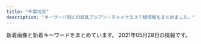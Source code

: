 ```yaml
---
title: "千葉地区"
description: "キーワード別にの巨乳アジアン・チャイナエステ嬢情報をまとめました。"
---
```


新着画像と新着キーワードをまとめています。
2021年05月28日の情報です。

<DmmAffiliateIns />
<KeywordTable
  shops={
    [
    {
        "station": "\u5343\u8449\u4e2d\u592e\u99c5\u6771\u53e3",
        "keywords": {
            "87": 6,
            "83": 1,
            "85": 4,
            "86": 12,
            "E": 3,
            "D": 18,
            "C": 2
        },
        "name": "Smile\u30fb\u30b9\u30de\u30a4\u30eb",
        "img_links": [
            "http://smile.oks.bz/photos/sites/41/2020/10/2020101713162274.jpg",
            "http://smile.oks.bz/photos/sites/41/2020/09/202009091902267.jpg",
            "http://smile.oks.bz/photos/sites/41/2019/08/201909231726370.jpg",
            "http://smile.oks.bz/photos/sites/41/2019/09/2019091314105462.jpg",
            "http://smile.oks.bz/images/s_news.jpg",
            "http://smile.oks.bz/photos/sites/41/2019/12/2019122517044318.jpg",
            "http://smile.oks.bz/photos/sites/41/2020/11/2020110713394486.jpg",
            "http://smile.oks.bz/photos/sites/41/2021/03/2021030812591776.jpg",
            "http://smile.oks.bz/photos/sites/41/2021/01/2021010911025290.jpg",
            "http://smile.oks.bz/images/link.jpg",
            "http://smile.oks.bz/photos/sites/41/2021/02/2021020310442052.jpg",
            "http://smile.oks.bz/photos/sites/41/2019/11/2019112410352437.jpg",
            "http://smile.oks.bz/images/staff_line.jpg",
            "http://smile.oks.bz/photos/sites/41/2021/02/2021022713432946.jpg",
            "http://smile.oks.bz/photos/sites/41/2019/09/2019090417583313.jpg",
            "http://smile.oks.bz/photos/sites/41/2021/01/2021012517065775.jpg",
            "http://smile.oks.bz/photos/sites/41/2021/05/2021050509224054.jpg",
            "http://smile.oks.bz/images/mobile.jpg",
            "http://smile.oks.bz/photos/sites/41/2021/02/2021020310442224.jpg",
            "http://smile.oks.bz/photos/sites/41/2019/12/2019122516470912.jpg",
            "http://smile.oks.bz/images/s_face.jpg",
            "http://smile.oks.bz/photos/sites/41/2020/10/202010071446208.jpg",
            "http://smile.oks.bz/photos/sites/41/2020/09/2020090213501227.jpg",
            "http://smile.oks.bz/photos/sites/41/2019/12/2019122517044066.jpg",
            "http://smile.oks.bz/images/top.jpg",
            "http://smile.oks.bz/photos/sites/41/2020/07/2020071417514615.jpg",
            "http://smile.oks.bz/photos/sites/41/2020/01/2020012310224324.jpg",
            "http://smile.oks.bz/photos/sites/41/2019/12/2019122517061810.jpg"
        ],
        "url": "http://smile.oks.bz/"
    },
    {
        "img_links": [],
        "name": "\u865c\u7f8e\u4eba\uff5e\u3068\u308a\u3053\u3073\u3058\u3093\uff5e",
        "url": "https://y-bijin.aoaoeo.com/",
        "keywords": {},
        "station": "\u516b\u5343\u4ee3\u53f0\u99c5\u897f\u53e3"
    },
    {
        "url": "https://www.harurelaxation.com/",
        "keywords": {
            "82": 6,
            "E": 3,
            "C": 6,
            "\u80f8": 2,
            "D": 12,
            "83": 9,
            "84": 6
        },
        "name": "HARU",
        "station": "JR\u8302\u539f\u99c5",
        "img_links": [
            "https://www.harurelaxation.com/prof/6/top.jpg",
            "https://www.harurelaxation.com/prof/8/01.jpg",
            "https://www.harurelaxation.com/prof/10/03.jpg",
            "https://www.harurelaxation.com/prof/9/01.jpg",
            "https://www.harurelaxation.com/img/all/loader.png",
            "https://www.harurelaxation.com/prof/5/01.jpg",
            "https://www.harurelaxation.com/prof/8/top.jpg",
            "https://www.harurelaxation.com/prof/6/02.jpg",
            "https://www.harurelaxation.com/prof/5/02.jpg",
            "https://www.harurelaxation.com/prof/10/01.jpg",
            "https://www.harurelaxation.com/prof/3/top.jpg",
            "https://www.harurelaxation.com/prof/3/02.jpg",
            "https://www.harurelaxation.com/prof/9/top.jpg",
            "https://www.harurelaxation.com/prof/7/top.jpg",
            "https://www.harurelaxation.com/prof/10/02.jpg",
            "https://www.harurelaxation.com/img/tmp/sns_bt2.png",
            "https://www.harurelaxation.com/prof/1/02.jpg",
            "https://www.harurelaxation.com/prof/8/02.jpg",
            "https://www.harurelaxation.com/prof/10/top.jpg",
            "https://www.harurelaxation.com/prof/7/01.jpg",
            "https://www.harurelaxation.com/prof/6/01.jpg",
            "https://www.harurelaxation.com/prof/1/top.jpg",
            "https://www.harurelaxation.com/prof/3/01.jpg",
            "https://www.harurelaxation.com/prof/1/01.jpg",
            "https://www.harurelaxation.com/prof/7/02.jpg",
            "https://www.harurelaxation.com/prof/5/top.jpg",
            "https://www.harurelaxation.com/img/tmp/sns_bt1.png"
        ]
    },
    {
        "url": "http://www.with-you.xyz/",
        "name": "with you",
        "station": "JR\u5343\u8449\u99c5\u6771\u53e3",
        "img_links": [
            "http://www.with-you.xyz/Public/Reception/picture/staff-bar.png",
            "http://www.with-you.xyz/Uploads/News/60615e98e12fb.jpg",
            "http://www.with-you.xyz/Uploads/News/6058318102681.jpg",
            "http://www.with-you.xyz/Uploads/News/608f51cdca75d.jpg",
            "http://www.with-you.xyz/Uploads/News/60a1cdc6bc847.jpg",
            "http://www.with-you.xyz/Uploads/News/606bbd0713603.jpg",
            "http://www.with-you.xyz/Uploads/News/604ef9c5646ef.jpg",
            "http://www.with-you.xyz/ueditor/php/upload/image/20180507/1525658576587164.png",
            "http://www.with-you.xyz/ueditor/php/upload/image/20180509/1525834473168892.png",
            "http://www.with-you.xyz/ueditor/php/upload/image/20180507/1525658571678747.png",
            "http://www.with-you.xyz/Uploads/user/5aefb0da5df20.jpg",
            "http://www.with-you.xyz/Public/Reception/picture/news.png",
            "http://www.with-you.xyz/Uploads/News/603c771dd0d06.jpg",
            "http://www.with-you.xyz/Uploads/user/5aefb0beaf05c.jpg",
            "http://www.with-you.xyz/Uploads/News/6045c8ad0f0ea.jpg",
            "http://www.with-you.xyz/Uploads/News/6086782d7b9b5.jpg",
            "http://www.with-you.xyz/ueditor/php/upload/image/20180508/1525743116677647.jpg",
            "http://www.with-you.xyz/Uploads/user/5aefb12fd808d.jpg",
            "http://www.with-you.xyz/Uploads/News/60aaf786e85c6.jpg",
            "http://www.with-you.xyz/Uploads/News/6073afa4b26eb.jpg",
            "http://www.with-you.xyz/Uploads/user/5aefb1192c299.jpg",
            "http://www.with-you.xyz/Uploads/News/6098867072da3.jpg",
            "http://www.with-you.xyz/Uploads/News/607d2ef3102ec.jpg",
            "http://www.with-you.xyz/ueditor/php/upload/image/20180508/1525743921831574.png",
            "http://www.with-you.xyz/Public/Reception/picture/pick_staff6.jpg",
            "http://www.with-you.xyz/Uploads/News/60331355bced0.jpg"
        ],
        "keywords": {
            "\u4e73": 3
        }
    },
    {
        "keywords": {
            "C": 2,
            "84": 1,
            "89": 2,
            "F": 1,
            "D": 2,
            "88": 1,
            "82": 1
        },
        "url": "http://www.es-chiba.com/",
        "img_links": [
            "http://www.es-chiba.com/images/tit_info.png",
            "http://www.es-chiba.com/images/index_05.png",
            "http://www.es-chiba.com/images/index_10.png",
            "http://www.es-chiba.com/images/index_09.png",
            "http://www.es-chiba.com/girl/girlc3.jpg",
            "http://www.es-chiba.com/images/index_04.png",
            "http://www.es-chiba.com/images/index_12.png",
            "http://www.es-chiba.com/images/acc02.jpg",
            "http://www.es-chiba.com/images/sys.jpg",
            "http://www.es-chiba.com/images/a04.jpg",
            "http://www.es-chiba.com/images/index_19.png",
            "http://www.es-chiba.com/girl/girlc1.jpg",
            "http://www.es-chiba.com/girl/girli2.jpg",
            "http://www.es-chiba.com/images/02.jpg",
            "http://www.es-chiba.com/images/index_13.png",
            "http://www.es-chiba.com/images/index_08.png",
            "http://www.es-chiba.com/images/r1.jpg",
            "http://www.es-chiba.com/images/s01.jpg",
            "http://www.es-chiba.com/images/acc01.jpg",
            "http://www.es-chiba.com/images/s02.jpg",
            "http://www.es-chiba.com/images/index_20.png",
            "http://www.es-chiba.com/girl/girlc2.jpg",
            "http://www.es-chiba.com/girl/girlb3.jpg",
            "http://www.es-chiba.com/images/a03.jpg",
            "http://www.es-chiba.com/images/index_02.png",
            "http://www.es-chiba.com/images/index_07.png",
            "http://www.es-chiba.com/images/r3.jpg",
            "http://www.es-chiba.com/images/tit_staff.png",
            "http://www.es-chiba.com/images/tit_rec.png",
            "http://www.es-chiba.com/images/03.jpg",
            "http://www.es-chiba.com/images/index_06.png",
            "http://www.es-chiba.com/images/index_11.png",
            "http://www.es-chiba.com/images/r6.jpg",
            "http://www.es-chiba.com/girl/girli1.jpg",
            "http://www.es-chiba.com/images/r2.jpg",
            "http://www.es-chiba.com/images/index_14.png",
            "http://www.es-chiba.com/images/r4.jpg",
            "http://www.es-chiba.com/images/s03.jpg",
            "http://www.es-chiba.com/images/index_01.png",
            "http://www.es-chiba.com/girl/girlh3.jpg",
            "http://www.es-chiba.com/images/line.jpg",
            "http://www.es-chiba.com/girl/girli3.jpg",
            "http://www.es-chiba.com/images/r5.jpg",
            "http://www.es-chiba.com/girl/07.jpg",
            "http://www.es-chiba.com/images/rec.jpg",
            "http://www.es-chiba.com/girl/girlh1.jpg",
            "http://www.es-chiba.com/images/a02.jpg",
            "http://www.es-chiba.com/images/index_17.png",
            "http://www.es-chiba.com/girl/girlb1.jpg",
            "http://www.es-chiba.com/images/a06.jpg",
            "http://www.es-chiba.com/girl/girlb2.jpg",
            "http://www.es-chiba.com/images/s04.jpg",
            "http://www.es-chiba.com/images/hd.jpg",
            "http://www.es-chiba.com/images/a01.jpg",
            "http://www.es-chiba.com/images/index1_03.png",
            "http://www.es-chiba.com/images/a05.jpg",
            "http://www.es-chiba.com/images/index_22.png",
            "http://www.es-chiba.com/images/01.jpg"
        ],
        "station": "\u4eac\u6210\u7dda\u5343\u8449\u4e2d\u592e\u99c5\u6771\u53e3",
        "name": "\u80e1\u8776\u82b1"
    },
    {
        "keywords": {},
        "station": "\u9ad8\u6839\u6728\u6238\u99c5\u5357\u53e3",
        "name": "\u91d1\u73b2\u74cf-\u30ad\u30f3\u30ec\u30fc\u30ed\u30fc-",
        "url": "http://aimise.com/",
        "img_links": [
            "http://aimise.com/images/iyasi5.jpg",
            "http://aimise.com/xj/006.jpg",
            "http://aimise.com/xj/001.jpg",
            "http://aimise.com/xj/01.jpg",
            "http://aimise.com/xj/004.jpg",
            "http://aimise.com/images/iyasi8.jpg",
            "http://aimise.com/images/an2.jpg",
            "http://aimise.com/xj/hf/4.jpg",
            "http://aimise.com/images/iyasi4.jpg",
            "http://aimise.com/images/an1.jpg",
            "http://aimise.com/xj/03.jpg",
            "http://aimise.com/images/an3.jpg",
            "http://aimise.com/images/an6.jpg",
            "http://aimise.com/images/iyasi7.jpg",
            "http://aimise.com/images/240425-1210261S50276.png",
            "http://aimise.com/images/an4.jpg",
            "http://aimise.com/xj/003.jpg",
            "http://aimise.com/images/iyasi3.jpg",
            "http://aimise.com/images/an5.jpg",
            "http://aimise.com/xj/hf/2.jpg",
            "http://aimise.com/images/iyasi2.jpg",
            "http://aimise.com/xj/02.jpg",
            "http://aimise.com/xj/hf/1.jpg",
            "http://aimise.com/xj/hf/3.jpg",
            "http://aimise.com/xj/005.jpg",
            "http://aimise.com/xj/002.jpg",
            "http://aimise.com/images/iyasi6.jpg"
        ]
    },
    {
        "url": "https://yumesato.relaxjp.com/",
        "name": "\u5922\u91cc \uff5e\u3086\u3081\u3055\u3068\uff5e",
        "station": "JR\u56db\u8857\u9053\u99c5\u5317\u53e3",
        "img_links": [
            "https://yumesato.relaxjp.com/css/staff/staff09-a.png",
            "https://yumesato.relaxjp.com/css/nav/nav-002.png",
            "https://yumesato.relaxjp.com/css/staff/staff03-a.png",
            "https://yumesato.relaxjp.com/css/staff/staff06-a.png",
            "https://yumesato.relaxjp.com/css/staff/staff03.png",
            "https://yumesato.relaxjp.com/css/top01.png",
            "https://yumesato.relaxjp.com/css/staff/staff07-a.png",
            "https://yumesato.relaxjp.com/css/nav/nav-001.png",
            "https://yumesato.relaxjp.com/css/staff/staff08.png",
            "https://yumesato.relaxjp.com/css/staff/staff09.png",
            "https://yumesato.relaxjp.com/css/staff/staff06.png",
            "https://yumesato.relaxjp.com/css/nav/nav-004.png",
            "https://yumesato.relaxjp.com/css/staff/staff07.png",
            "https://yumesato.relaxjp.com/css/staff/staff02.png",
            "https://yumesato.relaxjp.com/css/staff/staff01.png",
            "https://yumesato.relaxjp.com/css/tel.png",
            "https://yumesato.relaxjp.com/css/staff/staff08-a.png",
            "https://yumesato.relaxjp.com/css/staff/staff05-a.png",
            "https://yumesato.relaxjp.com/css/staff/staff02-a.png",
            "https://yumesato.relaxjp.com/css/nav/nav-006.png",
            "https://yumesato.relaxjp.com/css/nav/nav-003.png",
            "https://yumesato.relaxjp.com/css/staff/staff01-a.png",
            "https://yumesato.relaxjp.com/css/staff/staff004.png",
            "https://yumesato.relaxjp.com/css/staff/staff004-a.png",
            "https://yumesato.relaxjp.com/css/staff/staff05.png",
            "https://yumesato.relaxjp.com/css/top02.png",
            "https://yumesato.relaxjp.com/css/nav/nav-005.png"
        ],
        "keywords": {
            "C": 1,
            "86": 7,
            "G": 1,
            "E": 4,
            "93": 1,
            "89": 1,
            "D": 3
        }
    },
    {
        "name": "\u30b7\u30fc\u30af\u30ec\u30c3\u30c8\u30c7\u30fc\u30c8",
        "keywords": {
            "E": 2,
            "88": 1,
            "C": 1,
            "D": 2,
            "86": 3,
            "87": 1
        },
        "url": "http://flower-esthe.net/",
        "station": "\u516b\u5343\u4ee3\u53f0\u99c5\u6771\u53e3",
        "img_links": [
            "http://flower-esthe.net/img/st8.jpg",
            "http://flower-esthe.net/img/top1.jpg",
            "http://flower-esthe.net/img/f1.jpg",
            "http://flower-esthe.net/img/r3.jpg",
            "http://flower-esthe.net/img/st7.jpg",
            "http://flower-esthe.net/img/r1.jpg",
            "http://flower-esthe.net/img/t2.jpg",
            "http://flower-esthe.net/img/stt1.jpg",
            "http://flower-esthe.net/img/nosta.jpg",
            "http://flower-esthe.net/img/t5.jpg",
            "http://flower-esthe.net/img/st1.jpg",
            "http://flower-esthe.net/img/t3.jpg",
            "http://flower-esthe.net/img/st4.jpg",
            "http://flower-esthe.net/img/r2.jpg",
            "http://flower-esthe.net/img/stt3.jpg",
            "http://flower-esthe.net/img/t4.jpg",
            "http://flower-esthe.net/img/r4.jpg",
            "http://flower-esthe.net/img/t1.jpg",
            "http://flower-esthe.net/img/st2.jpg",
            "http://flower-esthe.net/img/sm.jpg",
            "http://flower-esthe.net/img/t6.jpg",
            "http://flower-esthe.net/img/noo.png",
            "http://flower-esthe.net/img/st6.jpg",
            "http://flower-esthe.net/img/no.png",
            "http://flower-esthe.net/img/st3.jpg"
        ]
    },
    {
        "img_links": [
            "http://wureshii.tokyo/static/picture/tit-new.png",
            "http://wureshii.tokyo/uploads/201126/1-201126124I4E2.jpg",
            "http://wureshii.tokyo/uploads/200616/1-200616103125M1.jpg",
            "http://wureshii.tokyo/static/picture/room3.png",
            "http://wureshii.tokyo/static/picture/tite-staff.png",
            "http://wureshii.tokyo/uploads/200723/1-200H3124150340.jpg",
            "http://wureshii.tokyo/uploads/200615/1-2006151Z631C5.jpg",
            "http://wureshii.tokyo/uploads/201116/1-201116132HX52.jpg",
            "http://wureshii.tokyo/static/picture/room1.png",
            "http://wureshii.tokyo/uploads/210119/1-2101191F409235.jpg",
            "http://wureshii.tokyo/uploads/200616/1-200616103511M7.jpg",
            "http://wureshii.tokyo/uploads/200616/1-200616103402133.jpg",
            "http://wureshii.tokyo/uploads/200615/1-2006151Z4304L.jpg",
            "http://wureshii.tokyo/uploads/210106/1-21010613133E33.jpg",
            "http://wureshii.tokyo/uploads/200826/1-200R6122159392.jpg",
            "http://wureshii.tokyo/static/picture/infor.png",
            "http://wureshii.tokyo/uploads/201002/1-2010021312313Q.jpg",
            "http://wureshii.tokyo/static/picture/room4.png",
            "http://wureshii.tokyo/uploads/200615/1-20061519113L58.jpg",
            "http://wureshii.tokyo/static/picture/top.png",
            "http://wureshii.tokyo/uploads/210428/1-21042Q552292M.jpg",
            "http://wureshii.tokyo/static/picture/info.png",
            "http://wureshii.tokyo/uploads/200914/1-200914103Q0410.jpg",
            "http://wureshii.tokyo/uploads/200615/1-20061519101Kc.jpg",
            "http://wureshii.tokyo/static/picture/tit-gat.png",
            "http://wureshii.tokyo/static/picture/room2.png",
            "http://wureshii.tokyo/uploads/210409/1-210409131441F8.jpg",
            "http://wureshii.tokyo/static/picture/tit-pick.png",
            "http://wureshii.tokyo/uploads/200723/1-200H31241064E.jpg",
            "http://wureshii.tokyo/uploads/200616/1-200616102U5456.jpg",
            "http://wureshii.tokyo/static/picture/tit-infor.png",
            "http://wureshii.tokyo/uploads/210319/1-210319124F5432.jpg"
        ],
        "keywords": {
            "C": 30
        },
        "station": "JR\u6d25\u7530\u6cbc\u99c5\u5317\u53e3",
        "name": "\u304a\u304b\u3048\u308a",
        "url": "http://wureshii.tokyo/"
    },
    {
        "name": "Leo",
        "img_links": [
            "http://www.relax-leo.com/img/top/img_service_02.png",
            "http://www.relax-leo.com/files/011.jpg",
            "http://www.relax-leo.com/files/010.jpg",
            "http://www.relax-leo.com/img/material/p4_ct1.png",
            "http://www.relax-leo.com/img/top/img_service_03.png",
            "http://www.relax-leo.com/thumbnails/015.jpg",
            "http://www.relax-leo.com/img/material/camp20201027.jpg",
            "http://www.relax-leo.com/thumbnails/022.jpg",
            "http://www.relax-leo.com/img/material/frames.png",
            "http://www.relax-leo.com/files/021.jpg",
            "http://www.relax-leo.com/files/009-03.jpg",
            "http://www.relax-leo.com/img/material/age.png",
            "http://www.relax-leo.com/img/top/img_service_01.png",
            "http://www.relax-leo.com/files/018.jpg",
            "http://www.relax-leo.com/files/021-02.jpg",
            "http://www.relax-leo.com/index4.jpg",
            "http://www.relax-leo.com/files/021-03.jpg",
            "http://www.relax-leo.com/files/022-02.jpg",
            "http://www.relax-leo.com/i/img/operation/img_service_02.png",
            "http://www.relax-leo.com/files/015.jpg",
            "http://www.relax-leo.com/files/011-02.jpg",
            "http://www.relax-leo.com/img/material/top_t4.png",
            "http://www.relax-leo.com/thumbnails/019.jpg",
            "http://www.relax-leo.com/thumbnails/021.jpg",
            "http://www.relax-leo.com/files/018-03.jpg",
            "http://www.relax-leo.com/img/material/gm4_rollout.png",
            "http://www.relax-leo.com/files/009.jpg",
            "http://www.relax-leo.com/files/015-02.jpg",
            "http://www.relax-leo.com/files/008.jpg",
            "http://www.relax-leo.com/files/015-03.jpg",
            "http://www.relax-leo.com/img/material/top_t2.png",
            "http://www.relax-leo.com/files/023.jpg",
            "http://www.relax-leo.com/img/material/p5_ct1.png",
            "http://www.relax-leo.com/files/023-02.jpg",
            "http://www.relax-leo.com/img/material/p3_ct2.png",
            "http://www.relax-leo.com/files/022.jpg",
            "http://www.relax-leo.com/img/material/gm6_rollout.png",
            "http://www.relax-leo.com/img/material/top_pickback.png",
            "http://www.relax-leo.com/img/material/frameback.png",
            "http://www.relax-leo.com/thumbnails/009.jpg",
            "http://www.relax-leo.com/img/material/gm3_rollout.png",
            "http://www.relax-leo.com/files/008-03.jpg",
            "http://www.relax-leo.com/thumbnails/008.jpg",
            "http://www.relax-leo.com/thumbnails/011.jpg",
            "http://www.relax-leo.com/files/023-03.jpg",
            "http://www.relax-leo.com/thumbnails/018.jpg",
            "http://www.relax-leo.com/files/011-03.jpg",
            "http://www.relax-leo.com/i/img/operation/img_service_01.png",
            "http://www.relax-leo.com/img/material/gm1_rollout.png",
            "http://www.relax-leo.com/files/019-03.jpg",
            "http://www.relax-leo.com/img/material/att.png",
            "http://www.relax-leo.com/img/material/p3_ct1.png",
            "http://www.relax-leo.com/thumbnails/010.jpg",
            "http://www.relax-leo.com/files/009-02.jpg",
            "http://www.relax-leo.com/files/008-02.jpg",
            "http://www.relax-leo.com/files/010-02.jpg",
            "http://www.relax-leo.com/i/img/operation/img_service_03.png",
            "http://www.relax-leo.com/img/material/gm2_rollout.png",
            "http://www.relax-leo.com/files/018-02.jpg",
            "http://www.relax-leo.com/files/019-02.jpg",
            "http://www.relax-leo.com/img/top/img_service_04.png",
            "http://www.relax-leo.com/img/material/backlistbtn.png",
            "http://www.relax-leo.com/img/material/top_t1.png",
            "http://www.relax-leo.com/img/material/p7_ct1.png",
            "http://www.relax-leo.com/img/material/top_t3.png",
            "http://www.relax-leo.com/files/019.jpg",
            "http://www.relax-leo.com/thumbnails/023.jpg",
            "http://www.relax-leo.com/files/010-03.jpg",
            "http://www.relax-leo.com/i/img/operation/img_service_04.png",
            "http://www.relax-leo.com/img/material/p2_ct1.png",
            "http://www.relax-leo.com/img/material/top_t5.png",
            "http://www.relax-leo.com/files/022-03.jpg",
            "http://www.relax-leo.com/img/material/gm5_rollout.png"
        ],
        "url": "http://www.relax-leo.com/",
        "station": "\u52dd\u7530\u53f0\u99c5\u5357\u53e3",
        "keywords": {
            "C": 13,
            "86": 12,
            "85": 24
        }
    },
    {
        "station": "\u9ad8\u6839\u6728\u6238\u99c5\u5317\u53e3",
        "keywords": {
            "C": 3,
            "86": 2,
            "88": 2,
            "D": 11,
            "84": 4,
            "85": 6
        },
        "img_links": [
            "http://yureloyuli.xyz/static/picture/bar-news.png",
            "http://yureloyuli.xyz/uploads/210504/1-21050415192X16.jpg",
            "http://yureloyuli.xyz/uploads/200206/1-20020616251Q12.jpg",
            "http://yureloyuli.xyz/static/picture/girls-bar.png",
            "http://yureloyuli.xyz/static/picture/info1.jpg",
            "http://yureloyuli.xyz/static/picture/info_text.jpg",
            "http://yureloyuli.xyz/uploads/200912/1-200912104044951.jpg",
            "http://yureloyuli.xyz/uploads/200317/1-20031F92052106.jpg",
            "http://yureloyuli.xyz/uploads/200228/1-20022P91635N0.jpg",
            "http://yureloyuli.xyz/uploads/210218/1-21021Q55420226.jpg",
            "http://yureloyuli.xyz/uploads/200722/1-200H215404S47.jpg",
            "http://yureloyuli.xyz/static/picture/bar-girls.png",
            "http://yureloyuli.xyz/uploads/210102/1-210102131F3W2.jpg",
            "http://yureloyuli.xyz/uploads/200706/1-200F6092015B8.jpg",
            "http://yureloyuli.xyz/static/picture/info2.jpg",
            "http://yureloyuli.xyz/uploads/200326/1-200326091KT30.jpg",
            "http://yureloyuli.xyz/uploads/201113/1-201113153614922.jpg",
            "http://yureloyuli.xyz/uploads/200324/1-20032409411K31.jpg",
            "http://yureloyuli.xyz/static/picture/bar-infomation.png",
            "http://yureloyuli.xyz/uploads/200218/1-20021Q20511212.jpg",
            "http://yureloyuli.xyz/uploads/210204/1-210204142K0J1.jpg",
            "http://yureloyuli.xyz/static/picture/bar-inte.png",
            "http://yureloyuli.xyz/uploads/210308/1-21030Q02F2R6.jpg"
        ],
        "url": "http://yureloyuli.xyz/",
        "name": "\u7f8e\u9b54\u5973"
    },
    {
        "img_links": [
            "https://murasakiyume.jpn.mn/images/room4.jpg",
            "https://murasakiyume.jpn.mn/photos/sites/59/2020/10/2020102203292385.jpg",
            "https://murasakiyume.jpn.mn/images/room2.jpg",
            "https://murasakiyume.jpn.mn/images/top.jpg",
            "https://murasakiyume.jpn.mn/images/tit_new.png",
            "https://murasakiyume.jpn.mn/images/sp_tit_staff01.png",
            "https://murasakiyume.jpn.mn/images/sp_tit_therapist.png",
            "https://murasakiyume.jpn.mn/photos/sites/59/2020/12/2020122306472969.jpg",
            "https://murasakiyume.jpn.mn/images/img_tel.png",
            "https://murasakiyume.jpn.mn/photos/sites/59/2020/10/2020102203301082.jpg",
            "https://murasakiyume.jpn.mn/images/ac2.jpg",
            "https://murasakiyume.jpn.mn/images/room3.jpg",
            "https://murasakiyume.jpn.mn/photos/sites/59/2020/11/2020111106333039.jpg",
            "https://murasakiyume.jpn.mn/photos/sites/59/2020/10/2020102203295593.jpg",
            "https://murasakiyume.jpn.mn/images/tit_therapist.png",
            "https://murasakiyume.jpn.mn/photos/sites/59/2020/10/202010220329416.jpg",
            "https://murasakiyume.jpn.mn/images/sp_tit_new.png",
            "https://murasakiyume.jpn.mn/images/tit_staff01.png",
            "https://murasakiyume.jpn.mn/images/sp_tit_staff02.png",
            "https://murasakiyume.jpn.mn/images/room1.jpg",
            "https://murasakiyume.jpn.mn/images/ac1.jpg",
            "https://murasakiyume.jpn.mn/images/maining.jpg",
            "https://murasakiyume.jpn.mn/images/ac3.jpg",
            "https://murasakiyume.jpn.mn/images/tit_staff02.png",
            "https://murasakiyume.jpn.mn/images/sp_top.jpg"
        ],
        "name": "\u7d2b\u5922",
        "url": "https://murasakiyume.jpn.mn/",
        "station": "\u85ac\u5712\u53f0\u99c5\u6771\u53e3",
        "keywords": {
            "85": 6,
            "87": 12,
            "D": 36,
            "86": 18
        }
    },
    {
        "name": "V\u611bP",
        "img_links": [
            "http://www.vaip.maesjp.com/files/016.jpg",
            "http://www.vaip.maesjp.com/files/014.jpg",
            "http://www.vaip.maesjp.com/photo_news/upimg/123586028a836a26ba_0.jpg",
            "http://www.vaip.maesjp.com/photo_news/upimg/368285fe16e5563eb7_0.jpg",
            "http://www.vaip.maesjp.com/photo_news/upimg/452175fb88d0354b20_0.jpg",
            "http://www.vaip.maesjp.com/photo_news/upimg/954955e5f24838158a_0.jpg",
            "http://www.vaip.maesjp.com/files/014-02.jpg",
            "http://www.vaip.maesjp.com/files/015.jpg",
            "http://www.vaip.maesjp.com/files/002.jpg",
            "http://www.vaip.maesjp.com/files/009-02.jpg",
            "http://www.vaip.maesjp.com/images/mobile.jpg",
            "http://www.vaip.maesjp.com/photo_news/upimg/734465fc8666c4483d_0.jpg",
            "http://www.vaip.maesjp.com/files/013-02.jpg",
            "http://www.vaip.maesjp.com/photo_news/upimg/863615f965ae64bcff_0.jpg",
            "http://www.vaip.maesjp.com/files/004-02.jpg",
            "http://www.vaip.maesjp.com/files/013.jpg",
            "http://www.vaip.maesjp.com/files/006-02.jpg",
            "http://www.vaip.maesjp.com/files/011.jpg",
            "http://www.vaip.maesjp.com/images/shop/shop01.jpg",
            "http://www.vaip.maesjp.com/files/016-02.jpg",
            "http://www.vaip.maesjp.com/files/012.jpg",
            "http://www.vaip.maesjp.com/files/001-02.jpg",
            "http://www.vaip.maesjp.com/files/004.jpg",
            "http://www.vaip.maesjp.com/photo_news/upimg/754985a09a8eff3433_0.jpg",
            "http://www.vaip.maesjp.com/files/010.jpg",
            "http://www.vaip.maesjp.com/files/003-02.jpg",
            "http://www.vaip.maesjp.com/images/shop/shop04.jpg",
            "http://www.vaip.maesjp.com/files/015-02.jpg",
            "http://www.vaip.maesjp.com/images/face.jpg",
            "http://www.vaip.maesjp.com/files/011-02.jpg",
            "http://www.vaip.maesjp.com/files/006.jpg",
            "http://www.vaip.maesjp.com/photo_news/upimg/828115f9ba772202a9_0.jpg",
            "http://www.vaip.maesjp.com/photo_news/upimg/986755ed47ff3463be_0.jpg",
            "http://www.vaip.maesjp.com/photo_news/upimg/396395e4f8d1725631_0.jpg",
            "http://www.vaip.maesjp.com/images/s_staff.png",
            "http://www.vaip.maesjp.com/photo_news/upimg/953825f55ae9a0e4ee_0.jpg",
            "http://www.vaip.maesjp.com/photo_news/upimg/150275e06b09fbed04_0.jpg",
            "http://www.vaip.maesjp.com/files/012-02.jpg",
            "http://www.vaip.maesjp.com/images/pick.jpg",
            "http://www.vaip.maesjp.com/images/top.jpg",
            "http://www.vaip.maesjp.com/files/010-02.jpg",
            "http://www.vaip.maesjp.com/photo_news/upimg/153565e27f919e0ee3_0.jpg",
            "http://www.vaip.maesjp.com/files/002-02.jpg",
            "http://www.vaip.maesjp.com/photo_news/upimg/921485c650cc7719e5_0.jpg",
            "http://www.vaip.maesjp.com/images/shop/shop02.jpg",
            "http://www.vaip.maesjp.com/files/003.jpg",
            "http://www.vaip.maesjp.com/files/001.jpg",
            "http://www.vaip.maesjp.com/files/009.jpg",
            "http://www.vaip.maesjp.com/images/news.jpg",
            "http://www.vaip.maesjp.com/images/shop/shop03.jpg"
        ],
        "keywords": {
            "86": 9,
            "88": 3,
            "83": 9,
            "87": 15,
            "C": 21,
            "E": 3,
            "84": 3,
            "D": 15
        },
        "station": "JR\u5343\u8449\u99c5\u5317\u53e3",
        "url": "http://www.vaip.maesjp.com/"
    },
    {
        "keywords": {
            "85": 1,
            "87": 3,
            "93": 2,
            "C": 1,
            "E": 1,
            "D": 5,
            "86": 2
        },
        "name": "\u5f69 \u3042\u3084",
        "station": "JR\u7a32\u6bdb\u99c5\u6771\u53e3",
        "img_links": [
            "http://www.aya-esthe.xyz/files/045.jpg",
            "http://www.aya-esthe.xyz/files/027.jpg",
            "http://www.aya-esthe.xyz/images/link_t.jpg",
            "http://www.aya-esthe.xyz/files/003-03.jpg",
            "http://www.aya-esthe.xyz/files/006-03.jpg",
            "http://www.aya-esthe.xyz/files/045-02.jpg",
            "http://www.aya-esthe.xyz/files/054.jpg",
            "http://www.aya-esthe.xyz/images/news.jpg",
            "http://www.aya-esthe.xyz/images/mobile.jpg",
            "http://www.aya-esthe.xyz/files/054-02.jpg",
            "http://www.aya-esthe.xyz/files/027-03.jpg",
            "http://www.aya-esthe.xyz/files/051-02.jpg",
            "http://www.aya-esthe.xyz/files/054-03.jpg",
            "http://www.aya-esthe.xyz/images/staff_t.jpg",
            "http://www.aya-esthe.xyz/images/sys1.jpg",
            "http://www.aya-esthe.xyz/files/046-02.jpg",
            "http://www.aya-esthe.xyz/files/046-03.jpg",
            "http://www.aya-esthe.xyz/files/005-02.jpg",
            "http://www.aya-esthe.xyz/images/int2.jpg",
            "http://www.aya-esthe.xyz/files/046.jpg",
            "http://www.aya-esthe.xyz/images/tel.jpg",
            "http://www.aya-esthe.xyz/images/head.jpg",
            "http://www.aya-esthe.xyz/files/003.jpg",
            "http://www.aya-esthe.xyz/files/027-02.jpg",
            "http://www.aya-esthe.xyz/files/003-02.jpg",
            "http://www.aya-esthe.xyz/files/051.jpg",
            "http://www.aya-esthe.xyz/images/interior_t.jpg",
            "http://www.aya-esthe.xyz/files/005.jpg",
            "http://www.aya-esthe.xyz/files/006-02.jpg",
            "http://www.aya-esthe.xyz/files/051-03.jpg",
            "http://www.aya-esthe.xyz/files/045-03.jpg",
            "http://www.aya-esthe.xyz/files/005-03.jpg",
            "http://www.aya-esthe.xyz/files/006.jpg"
        ],
        "url": "http://www.aya-esthe.xyz/"
    },
    {
        "img_links": [
            "https://resort-max.jpn.mn/photos/sites/133/2021/05/2021051910544539.jpg",
            "https://resort-max.jpn.mn/images/ser5.jpg",
            "https://resort-max.jpn.mn/images/mobile.jpg",
            "https://resort-max.jpn.mn/images/news.png",
            "https://resort-max.jpn.mn/images/ser2.jpg",
            "https://resort-max.jpn.mn/images/1.jpg",
            "https://resort-max.jpn.mn/images/ser1.jpg",
            "https://resort-max.jpn.mn/images/ser4.jpg",
            "https://resort-max.jpn.mn/images/ser3.jpg",
            "https://resort-max.jpn.mn/images/2.jpg",
            "https://resort-max.jpn.mn/images/ser6.jpg",
            "https://resort-max.jpn.mn/images/s_reruit.png",
            "https://resort-max.jpn.mn/photos/sites/133/2021/05/2021051910543346.jpg",
            "https://resort-max.jpn.mn/images/s_staff.png",
            "https://resort-max.jpn.mn/photos/sites/133/2021/05/2021051913260030.jpg",
            "https://resort-max.jpn.mn/images/top.jpg",
            "https://resort-max.jpn.mn/images/top1.jpg",
            "https://resort-max.jpn.mn/images/info.jpg"
        ],
        "url": "https://resort-max.jpn.mn/",
        "station": "\u5343\u8449\u4e2d\u592e\u99c5\u6771\u53e3",
        "keywords": {
            "85": 4,
            "87": 2,
            "D": 6
        },
        "name": "\u30ea\u30be\u30fc\u30c8MAX"
    },
    {
        "name": "\u685c\u6843",
        "keywords": {},
        "station": "\u4eac\u6210\u7dda\u5343\u8449\u4e2d\u592e\u99c5\u6771\u53e3",
        "url": "http://www.t-bell.work/",
        "img_links": [
            "http://www.t-bell.work/img/ayumi2.jpg",
            "http://www.t-bell.work/images/3.jpg",
            "http://www.t-bell.work/img/riri1.jpg",
            "http://www.t-bell.work/img/mayu2.jpg",
            "http://www.t-bell.work/images/info.jpg",
            "http://www.t-bell.work/images/8.jpg",
            "http://www.t-bell.work/images/si.png",
            "http://www.t-bell.work/img/kumi2.jpg",
            "http://www.t-bell.work/img/mayu1.jpg",
            "http://www.t-bell.work/images/7.jpg",
            "http://www.t-bell.work/images/4.jpg",
            "http://www.t-bell.work/images/line.png",
            "http://www.t-bell.work/images/1.jpg",
            "http://www.t-bell.work/images/interior_t.jpg",
            "http://www.t-bell.work/images/5.jpg",
            "http://www.t-bell.work/img/ayumi1.jpg",
            "http://www.t-bell.work/images/6.jpg",
            "http://www.t-bell.work/img/yuki1.jpg",
            "http://www.t-bell.work/images/head.jpg",
            "http://www.t-bell.work/images/news.jpg",
            "http://www.t-bell.work/img/miho1.jpg",
            "http://www.t-bell.work/images/9.jpg",
            "http://www.t-bell.work/images/staff_t.jpg",
            "http://www.t-bell.work/img/sakura1.jpg",
            "http://www.t-bell.work/images/interior1.png",
            "http://www.t-bell.work/img/megumi1.jpg",
            "http://www.t-bell.work/images/2.jpg",
            "http://www.t-bell.work/images/12.jpg",
            "http://www.t-bell.work/img/momo1.jpg",
            "http://www.t-bell.work/images/interior.png",
            "http://www.t-bell.work/images/sys1.png",
            "http://www.t-bell.work/img/kumi1.jpg",
            "http://www.t-bell.work/images/11.jpg",
            "http://www.t-bell.work/img/kumi3.jpg",
            "http://www.t-bell.work/img/riri2.jpg",
            "http://www.t-bell.work/images/sys2.png",
            "http://www.t-bell.work/images/10.jpg"
        ]
    },
    {
        "station": "JR\u7a32\u6bdb\u99c5\u6771\u53e3",
        "url": "http://www.ran.esjoho.com/",
        "name": "\u862d",
        "img_links": [
            "http://www.ran.esjoho.com/images/pick.png",
            "http://www.ran.esjoho.com/files/010-02.jpg",
            "http://www.ran.esjoho.com/images/main_top.png",
            "http://www.ran.esjoho.com/images/shop/shop04.jpg",
            "http://www.ran.esjoho.com/files/007.jpg",
            "http://www.ran.esjoho.com/images/tel.png",
            "http://www.ran.esjoho.com/files/014-03.jpg",
            "http://www.ran.esjoho.com/images/main_bottom.png",
            "http://www.ran.esjoho.com/images/s2.jpg",
            "http://www.ran.esjoho.com/images/zi_staff.png",
            "http://www.ran.esjoho.com/files/007-02.jpg",
            "http://www.ran.esjoho.com/images/new3.png",
            "http://www.ran.esjoho.com/files/014-02.jpg",
            "http://www.ran.esjoho.com/files/014.jpg",
            "http://www.ran.esjoho.com/files/001-03.jpg",
            "http://www.ran.esjoho.com/images/infotiao1.jpg",
            "http://www.ran.esjoho.com/images/s4.jpg",
            "http://www.ran.esjoho.com/files/002.jpg",
            "http://www.ran.esjoho.com/images/s3.jpg",
            "http://www.ran.esjoho.com/files/001.jpg",
            "http://www.ran.esjoho.com/files/010.jpg",
            "http://www.ran.esjoho.com/images/zi_massage.png",
            "http://www.ran.esjoho.com/files/007-03.jpg",
            "http://www.ran.esjoho.com/images/service.png",
            "http://www.ran.esjoho.com/files/010-03.jpg",
            "http://www.ran.esjoho.com/files/002-02.jpg",
            "http://www.ran.esjoho.com/images/shop/shop02.jpg",
            "http://www.ran.esjoho.com/images/new1.png",
            "http://www.ran.esjoho.com/files/001-02.jpg",
            "http://www.ran.esjoho.com/images/shop/shop03.jpg",
            "http://www.ran.esjoho.com/files/002-03.jpg",
            "http://www.ran.esjoho.com/images/xian.png",
            "http://www.ran.esjoho.com/images/s1.jpg",
            "http://www.ran.esjoho.com/images/s5.jpg",
            "http://www.ran.esjoho.com/images/shop/shop01.jpg",
            "http://www.ran.esjoho.com/images/maga.jpg"
        ],
        "keywords": {
            "85": 2,
            "D": 4,
            "C": 1,
            "87": 3
        }
    },
    {
        "name": "\u30e9\u30d6\u30b2\u30fc\u30e0",
        "img_links": [
            "http://www.lovegame.iesjp.com/files/046-02.jpg",
            "http://www.lovegame.iesjp.com/img/btn_side_mobile.jpg",
            "http://www.lovegame.iesjp.com/files/049.jpg",
            "http://www.lovegame.iesjp.com/files/002-02.jpg",
            "http://www.lovegame.iesjp.com/files/013-02.jpg",
            "http://www.lovegame.iesjp.com/files/048.jpg",
            "http://www.lovegame.iesjp.com/files/041-02.jpg",
            "http://www.lovegame.iesjp.com/files/029-02.jpg",
            "http://www.lovegame.iesjp.com/files/013.jpg",
            "http://www.lovegame.iesjp.com/files/014-02.jpg",
            "http://www.lovegame.iesjp.com/img/tel.png",
            "http://www.lovegame.iesjp.com/files/025-02.jpg",
            "http://www.lovegame.iesjp.com/files/014.jpg",
            "http://www.lovegame.iesjp.com/files/040.jpg",
            "http://www.lovegame.iesjp.com/files/024.jpg",
            "http://www.lovegame.iesjp.com/files/029.jpg",
            "http://www.lovegame.iesjp.com/files/041.jpg",
            "http://www.lovegame.iesjp.com/images/slider/1.jpg",
            "http://www.lovegame.iesjp.com/files/049-02.jpg",
            "http://www.lovegame.iesjp.com/images/slider/2.jpg",
            "http://www.lovegame.iesjp.com/files/048-02.jpg",
            "http://www.lovegame.iesjp.com/files/002.jpg",
            "http://www.lovegame.iesjp.com/img/goback.jpg",
            "http://www.lovegame.iesjp.com/files/046.jpg",
            "http://www.lovegame.iesjp.com/images/slider/3.jpg",
            "http://www.lovegame.iesjp.com/files/024-02.jpg",
            "http://www.lovegame.iesjp.com/files/025.jpg",
            "http://www.lovegame.iesjp.com/files/040-02.jpg",
            "http://www.lovegame.iesjp.com/files/026-02.jpg",
            "http://www.lovegame.iesjp.com/img/ttl_info.png",
            "http://www.lovegame.iesjp.com/img/btn_blog.png",
            "http://www.lovegame.iesjp.com/files/026.jpg",
            "http://www.lovegame.iesjp.com/img/pickup.jpg",
            "http://www.lovegame.iesjp.com/img/ttl_news.png"
        ],
        "station": "JR\u7a32\u6bdb\u99c5\u6771\u53e3",
        "keywords": {
            "D": 20,
            "85": 2,
            "C": 23,
            "87": 14,
            "84": 2,
            "86": 6
        },
        "url": "http://www.lovegame.iesjp.com/"
    },
    {
        "keywords": {
            "94": 1,
            "88": 2,
            "C": 3,
            "D": 7,
            "86": 4,
            "85": 4,
            "F": 1
        },
        "url": "http://riversopdd.site/",
        "img_links": [
            "http://riversopdd.site/static/picture/nav-004.png",
            "http://riversopdd.site/uploads/200605/1-2006051J64E48.jpg",
            "http://riversopdd.site/uploads/200807/1-200PG63506145.jpg",
            "http://riversopdd.site/static/picture/nav-001.png",
            "http://riversopdd.site/uploads/191021/1-191021125359649.jpg",
            "http://riversopdd.site/static/picture/nav-005.png",
            "http://riversopdd.site/uploads/200218/1-20021QG51A56.jpg",
            "http://riversopdd.site/uploads/210415/1-21041512423J28.jpg",
            "http://riversopdd.site/static/picture/left.jpg",
            "http://riversopdd.site/static/picture/tel.png",
            "http://riversopdd.site/static/picture/nav-006.png",
            "http://riversopdd.site/uploads/191206/1-191206102GaK.jpg",
            "http://riversopdd.site/static/picture/top003.jpg",
            "http://riversopdd.site/uploads/191021/1-19102112532L42.jpg",
            "http://riversopdd.site/static/picture/nav-003.png",
            "http://riversopdd.site/static/picture/nav-002.png",
            "http://riversopdd.site/static/picture/top01.png",
            "http://riversopdd.site/uploads/210128/1-21012Q40403C5.jpg",
            "http://riversopdd.site/uploads/201016/1-2010161601241L.jpg",
            "http://riversopdd.site/uploads/201230/1-201230143424H5.jpg",
            "http://riversopdd.site/uploads/201102/1-201102145U1P3.jpg",
            "http://riversopdd.site/static/picture/right.jpg"
        ],
        "name": "\u7761\u84ee\u82b1",
        "station": "JR\u8607\u6211\u99c5\u897f\u53e3"
    },
    {
        "station": "\u4eac\u6210\u81fc\u4e95\u99c5\u5317\u53e3",
        "keywords": {
            "C": 7
        },
        "img_links": [
            "http://tsukinokoi.tyo.ac/images/top.png",
            "http://tsukinokoi.a1.tyo.ac/upload/sites/10/2016/12/staff2-280x411.jpg",
            "http://tsukinokoi.a1.tyo.ac/upload/sites/10/2016/12/staff1-280x411.jpg",
            "http://tsukinokoi.a1.tyo.ac/upload/sites/10/2016/12/staff2.jpg",
            "http://tsukinokoi.tyo.ac/images/s_news.png",
            "http://tsukinokoi.a1.tyo.ac/upload/sites/10/2016/12/staff1.jpg",
            "http://tsukinokoi.tyo.ac/images/new.png",
            "http://tsukinokoi.tyo.ac/images/info1.png",
            "http://tsukinokoi.tyo.ac/images/s_pick.png",
            "http://tsukinokoi.tyo.ac/images/s_staff.png"
        ],
        "name": "\u6708\u306e\u604b",
        "url": "http://tsukinokoi.tyo.ac/"
    },
    {
        "url": "http://sakura.refle.shop/",
        "img_links": [
            "http://sakura.refle.shop/wp-content/uploads/2021/05/fff4293299069c3e7778810af9b75e9-599x1024.jpg",
            "http://sakura.refle.shop/wp-content/uploads/2021/02/u30667598442406118055fm26gp0.jpg",
            "http://sakura.refle.shop/wp-content/uploads/2021/02/u12114886473059552891fm26gp0.jpg",
            "http://sakura.refle.shop/wp-content/uploads/2021/02/8b0ef78fc6219c9d52b8cd277fcf96f-576x1024.jpg",
            "http://sakura.refle.shop/wp-content/uploads/2021/02/fc01b0ad57f84753c67f9cbd1c39504-576x1024.jpg",
            "http://sakura.refle.shop/wp-content/uploads/2021/02/0ea1abb694e5c2ac70d0c9d9ba0fc0d-576x1024.jpg",
            "http://sakura.refle.shop/wp-content/uploads/2021/05/fff4293299069c3e7778810af9b75e9-400x500.jpg",
            "http://www.aqut.sakura.ne.jp/sakura/wp-content/uploads/2021/02/980x450.jpg",
            "http://www.aqut.sakura.ne.jp/sakura/wp-content/uploads/2021/02/640x905.jpg",
            "http://sakura.refle.shop/wp-content/uploads/2021/02/011e151d3ba49801a74fe2b21ee48dc-576x1024.jpg",
            "http://sakura.refle.shop/wp-content/uploads/2021/02/5f3cb976bbb21a5669ff6bd1665841c-576x1024.jpg",
            "http://sakura.refle.shop/wp-content/uploads/2021/02/28259450e36792ab9dc1c91eedf249b-576x1024.jpg",
            "http://sakura.refle.shop/wp-content/uploads/2021/03/980x550-1-1.jpg",
            "http://sakura.refle.shop/wp-content/uploads/2021/02/fc01b0ad57f84753c67f9cbd1c39504-400x500.jpg",
            "http://sakura.refle.shop/wp-content/uploads/2021/02/8bfc95f3196ddfdafdcbf1188a8042e-576x1024.jpg",
            "http://sakura.refle.shop/wp-content/uploads/2021/02/srchttp___b-ssl.duitang.com_uploads_item_201707_09_20170709133530_RZM8K.jpeg",
            "http://sakura.refle.shop/wp-content/uploads/2021/02/u12114886473059552891fm26gp0-400x500.jpg"
        ],
        "keywords": {},
        "name": "\u685c",
        "station": "\u9577\u6d66\u99c5\u5357\u53e3"
    },
    {
        "keywords": {
            "C": 6,
            "89": 2,
            "85": 6,
            "87": 1,
            "D": 3
        },
        "station": "JR\u6d25\u7530\u6cbc\u99c5\u5317\u53e3",
        "img_links": [
            "http://tyuiopew.xyz/uploads/210412/1-2104121K12b17.jpg",
            "http://tyuiopew.xyz/uploads/210106/1-210106132U6206.jpg",
            "http://tyuiopew.xyz/uploads/201015/1-201015092312434.jpg",
            "http://tyuiopew.xyz/static/picture/bar-infomation.png",
            "http://tyuiopew.xyz/uploads/201113/1-201113140121425.jpg",
            "http://tyuiopew.xyz/static/picture/info_text.jpg",
            "http://tyuiopew.xyz/uploads/201126/1-2011261434211X.jpg",
            "http://tyuiopew.xyz/uploads/201015/1-201015092252D0.jpg",
            "http://tyuiopew.xyz/uploads/201015/1-20101509223C14.jpg",
            "http://tyuiopew.xyz/static/picture/bar-news.png",
            "http://tyuiopew.xyz/uploads/210412/1-2104121K35JN.jpg",
            "http://tyuiopew.xyz/static/picture/bar-inte.png",
            "http://tyuiopew.xyz/static/picture/bar-girls.png",
            "http://tyuiopew.xyz/static/picture/girls-bar.png",
            "http://tyuiopew.xyz/static/picture/info1.jpg",
            "http://tyuiopew.xyz/static/picture/info2.jpg",
            "http://tyuiopew.xyz/uploads/210428/1-21042Q54R4222.jpg"
        ],
        "name": "\u30cf\u30ca\u30df\u30ba\u30ad",
        "url": "http://tyuiopew.xyz/"
    },
    {
        "name": "\u3055\u304f\u3089",
        "keywords": {},
        "station": "JR\u6210\u7530\u99c5\u6771\u53e3",
        "img_links": [
            "http://sakura-es.biz/images/r3.jpg",
            "http://sakura-es.biz/images/bottom.jpg",
            "http://sakura-es.biz/images/g-1.jpg",
            "http://sakura-es.biz/images/mobile.jpg",
            "http://sakura-es.biz/images/g-3.jpg",
            "http://sakura-es.biz/images/top.png",
            "http://sakura-es.biz/images/r1.jpg",
            "http://sakura-es.biz/images/staffr.jpg",
            "http://sakura-es.biz/images/g-2.jpg"
        ],
        "url": "http://sakura-es.biz"
    },
    {
        "name": "\u30d4\u30fc\u30c1",
        "keywords": {
            "85": 7,
            "87": 1,
            "C": 17
        },
        "img_links": [
            "http://peach-est.com/room/r-6.jpg",
            "http://peach-est.com/img/st1-1.jpg",
            "http://peach-est.com/staff/pic04.jpg",
            "http://peach-est.com/images/staff/staff-1-3.jpg",
            "http://peach-est.com/staff/yuyu.jpg",
            "http://peach-est.com/staff/riri.jpg",
            "http://peach-est.com/room/r-3.jpg",
            "http://peach-est.com/staff/aki.jpg",
            "http://peach-est.com/img/index_06.jpg",
            "http://peach-est.com/staff/yuki.jpg",
            "http://peach-est.com/staff/yui1.jpg",
            "http://peach-est.com/room/r-1.jpg",
            "http://peach-est.com/staff/ayumi.jpg",
            "http://peach-est.com/staff/ayaka.jpg",
            "http://peach-est.com/staff/rina.jpg",
            "http://peach-est.com/staff/emi.jpg",
            "http://peach-est.com/staff/sayuri.jpg",
            "http://peach-est.com/staff/moe.jpg",
            "http://peach-est.com/staff/risa.jpg",
            "http://peach-est.com/img/index_03.jpg",
            "http://peach-est.com/img/index_09.jpg",
            "http://peach-est.com/room/r-5.jpg",
            "http://peach-est.com/staff/nana.jpg"
        ],
        "url": "http://peach-est.com/",
        "station": "JR\u7a32\u6bdb\u99c5\u6771\u53e3"
    },
    {
        "name": "\u6e80\u8db3",
        "keywords": {},
        "station": "JR\u4f50\u5009\u99c5\u5317\u53e3",
        "img_links": [
            "http://aroma-relax.pink/images/cg05.jpg",
            "http://aroma-relax.pink/link/menlog.jpg",
            "http://aroma-relax.pink/images/cg01.jpg",
            "http://aroma-relax.pink/images/cg03.jpg",
            "http://aroma-relax.pink/images/r1.jpg",
            "http://aroma-relax.pink/images/top.jpg",
            "http://aroma-relax.pink/images/cg011.jpg",
            "http://aroma-relax.pink/images/cg02.jpg",
            "http://aroma-relax.pink/images/r2.jpg"
        ],
        "url": "http://aroma-relax.pink/"
    },
    {
        "name": "\u30e4\u30fc\u30db\u30fc",
        "keywords": {
            "D": 5,
            "E": 1,
            "86": 5,
            "88": 1
        },
        "img_links": [
            "http://aroma-esthe.blue/img/st4.jpg",
            "http://aroma-esthe.blue/img/st5.jpg",
            "http://aroma-esthe.blue/img/no.png",
            "http://aroma-esthe.blue/img/st1.jpg",
            "http://aroma-esthe.blue/img/t2.jpg",
            "http://aroma-esthe.blue/img/t5.jpg",
            "http://aroma-esthe.blue/img/t4.jpg",
            "http://aroma-esthe.blue/img/st51.jpg",
            "http://aroma-esthe.blue/img/f1.jpg",
            "http://aroma-esthe.blue/img/stt1.jpg",
            "http://aroma-esthe.blue/img/noo.png",
            "http://aroma-esthe.blue/img/st6.jpg",
            "http://aroma-esthe.blue/img/t1.jpg",
            "http://aroma-esthe.blue/img/sm.jpg",
            "http://aroma-esthe.blue/img/st3.jpg",
            "http://aroma-esthe.blue/img/stt3.jpg",
            "http://aroma-esthe.blue/img/t6.jpg",
            "http://aroma-esthe.blue/img/top.jpg",
            "http://aroma-esthe.blue/img/t3.jpg",
            "http://aroma-esthe.blue/img/st2.jpg"
        ],
        "station": "\u516b\u5343\u4ee3\u53f0\u99c5\u897f\u53e3",
        "url": "http://aroma-esthe.blue"
    },
    {
        "name": "\u30b9\u30a4\u30fc\u30c8\u30cf\u30cb\u30fc",
        "img_links": [
            "https://sweet-honey.iest.info/images/room2.jpg",
            "https://sweet-honey.iest.info/images/room1.jpg",
            "https://sweet-honey.iest.info/images/mainimg.jpg",
            "https://sweet-honey.iest.info/images/top_sp.png",
            "https://sweet-honey.iest.info/images/room5.jpg",
            "https://sweet-honey.iest.info/photos/sites/55/2021/04/202104150621320.jpg",
            "https://sweet-honey.iest.info/photos/sites/55/2021/05/2021052815275960.jpeg",
            "https://sweet-honey.iest.info/images/room3.jpg",
            "https://sweet-honey.iest.info/images/room4.jpg",
            "https://sweet-honey.iest.info/photos/sites/55/2021/04/2021041506061576.jpg",
            "https://sweet-honey.iest.info/images/room6.jpg",
            "https://sweet-honey.iest.info/images/spmainimg.jpg",
            "https://sweet-honey.iest.info/photos/sites/55/2021/05/2021052706345313.jpeg",
            "https://sweet-honey.iest.info/photos/sites/55/2021/04/2021042706342430.jpg",
            "https://sweet-honey.iest.info/images/top.png",
            "https://sweet-honey.iest.info/images/pagetop.png"
        ],
        "url": "https://sweet-honey.iest.info/",
        "station": "\u5343\u8449\u4e2d\u592e\u99c5\u897f\u53e3",
        "keywords": {
            "86": 4,
            "D": 18,
            "85": 6,
            "83": 4
        }
    },
    {
        "station": "\u6210\u7530\u99c5\u897f\u53e3",
        "img_links": [
            "http://foryou.este.work/2/uploadimg/1565558725.jpg",
            "http://foryou.este.work/2/uploadimg/1565950572.jpg",
            "http://foryou.este.work/top.jpg",
            "http://foryou.este.work/2/uploadimg/1621321234.jpg",
            "http://foryou.este.work/2/uploadimg/1615350214.jpg",
            "http://foryou.este.work/mens-esthe.png",
            "http://foryou.este.work/2/uploadimg/1574764277.jpg",
            "http://foryou.este.work/kanban.jpg"
        ],
        "name": "For You \u30d5\u30a9\u30fc\u30e6\u30fc",
        "keywords": {
            "84": 14,
            "83": 14,
            "D": 14,
            "85": 7,
            "C": 28
        },
        "url": "http://foryou.este.work/"
    },
    {
        "url": "https://es-quorea.com/",
        "name": "\u30af\u30aa\u30ec\u30a2",
        "keywords": {
            "D": 11,
            "E": 7
        },
        "img_links": [
            "https://es-quorea.com/wp-content/uploads/2021/01/33amore.jpg",
            "https://es-quorea.com/wp-content/themes/este/img/tel_footer.png",
            "https://es-quorea.com/wp-content/themes/este/img/top-img01a.png",
            "https://es-quorea.com/wp-content/themes/este/img/top-img05a.png",
            "https://es-quorea.com/wp-content/themes/este/img/top-img03.png",
            "https://es-quorea.com/wp-content/themes/este/img/1.jpg",
            "https://es-quorea.com/wp-content/themes/este/img/top-img05b.png",
            "https://es-quorea.com/wp-content/themes/este/img/4.jpg",
            "https://es-quorea.com/wp-content/themes/este/img/3.jpg",
            "https://es-quorea.com/wp-content/uploads/2021/03/89762citeg.jpg",
            "https://es-quorea.com/wp-content/uploads/2021/01/44amore.jpg",
            "https://es-quorea.com/wp-content/themes/este/img/top-img01b.png",
            "https://es-quorea.com/wp-content/uploads/2021/01/22amore.jpg",
            "https://es-quorea.com/wp-content/themes/este/img/top-img02.png",
            "https://es-quorea.com/wp-content/themes/este/img/call.png",
            "https://es-quorea.com/wp-content/themes/este/img/tel_header.png",
            "https://es-quorea.com/wp-content/uploads/2020/01/citeg.jpg",
            "https://es-quorea.com/wp-content/themes/este/img/2.jpg"
        ],
        "station": "JR\u6728\u66f4\u6d25\u99c5\u6771\u53e3"
    },
    {
        "img_links": [
            "http://www.oggi.relaxmens.com/img/stt.jpg",
            "http://www.oggi.relaxmens.com/files/016.jpg",
            "http://www.oggi.relaxmens.com/img/top01.png",
            "http://www.oggi.relaxmens.com/img/nav-002.png",
            "http://www.oggi.relaxmens.com/files/001.jpg",
            "http://www.oggi.relaxmens.com/files/015.jpg",
            "http://www.oggi.relaxmens.com/img/tel.png",
            "http://www.oggi.relaxmens.com/img/nav-006.png",
            "http://www.oggi.relaxmens.com/img/stb.jpg",
            "http://www.oggi.relaxmens.com/img/nav-005.png",
            "http://www.oggi.relaxmens.com/img/nav-003.png",
            "http://www.oggi.relaxmens.com/files/017.jpg",
            "http://www.oggi.relaxmens.com/img/nav-001.png",
            "http://www.oggi.relaxmens.com/img/nav-004.png"
        ],
        "station": "JR\u7a32\u6bdb\u99c5\u6771\u53e3",
        "keywords": {
            "D": 4,
            "86": 1,
            "87": 3
        },
        "name": "\u691b \uff5e\u3082\u307f\u3058\uff5e",
        "url": "http://www.oggi.relaxmens.com/"
    },
    {
        "keywords": {
            "85": 5,
            "C": 8,
            "D": 4,
            "87": 1
        },
        "img_links": [
            "http://nikity.xyz/picture/top.jpg",
            "http://nikity.xyz/picture/room4.jpg",
            "http://nikity.xyz/picture/s_shedule.jpg",
            "http://nikity.xyz/uploads/210206/1-210206100410V8.jpg",
            "http://nikity.xyz/uploads/210421/1-210421134525J3.jpg",
            "http://nikity.xyz/picture/room1.jpg",
            "http://nikity.xyz/picture/s_staff.jpg",
            "http://nikity.xyz/uploads/210202/1-21020215543XH.jpg",
            "http://nikity.xyz/uploads/210202/1-21020215552R31.jpg",
            "http://nikity.xyz/picture/room2.jpg",
            "http://nikity.xyz/picture/s_news.jpg",
            "http://nikity.xyz/picture/room3.jpg",
            "http://nikity.xyz/uploads/210202/1-21020215563U25.jpg",
            "http://nikity.xyz/uploads/210421/1-210421130213c7.jpg",
            "http://nikity.xyz/uploads/210206/1-210206100255409.jpg"
        ],
        "station": "\u4e09\u54b2\u99c5\u6771\u53e3",
        "url": "http://nikity.xyz/",
        "name": "\u7652\u3057\u5929\u4f7f"
    },
    {
        "keywords": {
            "86": 2,
            "D": 2
        },
        "station": "JR\u516b\u5e61\u5bbf\u99c5\u897f\u53e3",
        "url": "http://massage-est.net/",
        "img_links": [
            "http://massage-est.net/images/nav-003.png",
            "http://massage-est.net/images/nav-005.png",
            "http://massage-est.net/images/no.png",
            "http://massage-est.net/images/nav-006.png",
            "http://massage-est.net/images/nav-002.png",
            "http://massage-est.net/images/cg02.jpg",
            "http://massage-est.net/images/cg05.jpg",
            "http://massage-est.net/images/tel.png",
            "http://massage-est.net/images/nav-004.png",
            "http://massage-est.net/images/nav-001.png"
        ],
        "name": "\u8309\u8389\u82b1"
    },
    {
        "img_links": [
            "http://www.es-lime.info/images/menu/staff.png",
            "http://www.es-lime.info/img/rina1.jpg",
            "http://www.es-lime.info/staff/megumi.jpg",
            "http://www.es-lime.info/images/sys.jpg",
            "http://www.es-lime.info/img/ai1.jpg",
            "http://www.es-lime.info/img/miyuki1.jpg",
            "http://www.es-lime.info/staff/yuki.jpg",
            "http://www.es-lime.info/images/news.jpg",
            "http://www.es-lime.info/staff/rina.jpg",
            "http://www.es-lime.info/img/megumi1.jpg",
            "http://www.es-lime.info/staff/eko.jpg",
            "http://www.es-lime.info/images/tel.png",
            "http://www.es-lime.info/staff/miyuki.jpg",
            "http://www.es-lime.info/img/yuki1.jpg",
            "http://www.es-lime.info/images/staff_t.jpg",
            "http://www.es-lime.info/images/time.jpg",
            "http://www.es-lime.info/img/eko1.jpg",
            "http://www.es-lime.info/images/int2.png",
            "http://www.es-lime.info/images/menu/top.png",
            "http://www.es-lime.info/images/rec.jpg",
            "http://www.es-lime.info/staff/ai.jpg",
            "http://www.es-lime.info/images/menu/interior.png",
            "http://www.es-lime.info/images/right.png",
            "http://www.es-lime.info/img/ayumi1.jpg",
            "http://www.es-lime.info/images/interior_t.jpg",
            "http://www.es-lime.info/images/int1.jpg",
            "http://www.es-lime.info/images/tg.png",
            "http://www.es-lime.info/staff/ayumi.jpg"
        ],
        "name": "Flower",
        "keywords": {},
        "url": "http://www.es-lime.info/",
        "station": "\u5343\u8449\u4e2d\u592e\u99c5\u6771\u53e3"
    },
    {
        "img_links": [
            "http://chiba-sapphire.net/images/b-taisaku.png",
            "http://chiba-sapphire.net/images/bar-staff.png",
            "http://chiba-sapphire.net/images/kazari.png",
            "http://chiba-sapphire.net/images/c-top.png",
            "http://chiba-sapphire.net/images/b-qr.png",
            "http://chiba-sapphire.net/images/bar-interior.png",
            "http://chiba-sapphire.net/staff/s-risa.jpg",
            "http://chiba-sapphire.net/images/c-interior.png",
            "http://chiba-sapphire.net/staff/s-miyu.jpg",
            "http://chiba-sapphire.net/images/c-staff.png",
            "http://chiba-sapphire.net/staff/s-aki.jpg",
            "http://chiba-sapphire.net/images/index-enter.png",
            "http://chiba-sapphire.net/staff/s-sasa.jpg",
            "http://chiba-sapphire.net/staff/s-aya.jpg",
            "http://chiba-sapphire.net/staff/s-eri.jpg",
            "http://chiba-sapphire.net/images/copyright.png",
            "http://chiba-sapphire.net/images/side-twitter.png",
            "http://chiba-sapphire.net/images/side-info.png",
            "http://chiba-sapphire.net/images/cam.png"
        ],
        "station": "\u5343\u8449\u4e2d\u592e\u99c5\u897f\u53e3",
        "keywords": {},
        "name": "\u30b5\u30d5\u30a1\u30a4\u30a2",
        "url": "http://chiba-sapphire.net/"
    },
    {
        "img_links": [
            "http://moeai.est888.com/css/nav/nav-005.png",
            "http://moeai.est888.com/css/staff/staff08-a.jpg",
            "http://moeai.est888.com/css/staff/staff06-a.jpg",
            "http://moeai.est888.com/css/staff/staff01.jpg",
            "http://moeai.est888.com/css/tel01.png",
            "http://moeai.est888.com/css/staff/staff07.jpg",
            "http://moeai.est888.com/css/staff/staff09.jpg",
            "http://moeai.est888.com/css/nav/nav-004.png",
            "http://moeai.est888.com/css/staff/staff004-a.jpg",
            "http://moeai.est888.com/css/nav/nav-003.png",
            "http://moeai.est888.com/css/staff/staff06.jpg",
            "http://moeai.est888.com/css/staff/staff07-a.jpg",
            "http://moeai.est888.com/css/staff/staff02.jpg",
            "http://moeai.est888.com/css/staff/staff11.jpg",
            "http://moeai.est888.com/css/staff/staff01-a.jpg",
            "http://moeai.est888.com/css/staff/staff10.jpg",
            "http://moeai.est888.com/css/staff/staff11-a.jpg",
            "http://moeai.est888.com/css/top-right01.jpg",
            "http://moeai.est888.com/css/nav/nav-001.png",
            "http://moeai.est888.com/css/staff/staff003.jpg",
            "http://moeai.est888.com/css/staff/staff02-a.jpg",
            "http://moeai.est888.com/css/staff/staff12.jpg",
            "http://moeai.est888.com/css/staff/staff08.jpg",
            "http://moeai.est888.com/css/staff/staff10-a.jpg",
            "http://moeai.est888.com/css/nav/nav-002.png",
            "http://moeai.est888.com/css/staff/staff004.jpg",
            "http://moeai.est888.com/css/staff/staff003-a.jpg",
            "http://moeai.est888.com/css/staff/staff005.jpg",
            "http://moeai.est888.com/css/nav/nav-006.png",
            "http://moeai.est888.com/css/staff/staff09-a.jpg",
            "http://moeai.est888.com/css/staff/staff12-a.jpg",
            "http://moeai.est888.com/css/osusume-09.jpg",
            "http://moeai.est888.com/css/staff/staff005-a.jpg"
        ],
        "name": "\u840c\u611b -\u3082\u3048\u3042\u3044-",
        "station": "\u5343\u8449\u4e2d\u592e\u99c5\u6771\u53e3",
        "keywords": {
            "90": 5,
            "89": 5,
            "92": 2,
            "E": 9,
            "D": 3
        },
        "url": "http://moeai.est888.com/"
    },
    {
        "url": "http://www.shimai.mensnv.com/",
        "station": "\u52dd\u7530\u53f0\u99c5\u5357\u53e3",
        "keywords": {
            "C": 16,
            "D": 32,
            "86": 16,
            "85": 8,
            "87": 16,
            "88": 8
        },
        "img_links": [
            "http://www.shimai.mensnv.com/files/002.jpg",
            "http://www.shimai.mensnv.com/files/011.jpg",
            "http://www.shimai.mensnv.com/images/s_message.png",
            "http://www.shimai.mensnv.com/files/014.jpg",
            "http://www.shimai.mensnv.com/images/m6.jpg",
            "http://www.shimai.mensnv.com/images/s_pickup.png",
            "http://www.shimai.mensnv.com/files/015.jpg",
            "http://www.shimai.mensnv.com/images/s_news.png",
            "http://www.shimai.mensnv.com/images/m2.jpg",
            "http://www.shimai.mensnv.com/images/m3.jpg",
            "http://www.shimai.mensnv.com/images/s_top_therapist.png",
            "http://www.shimai.mensnv.com/images/slider-img001.jpg",
            "http://www.shimai.mensnv.com/files/010.jpg",
            "http://www.shimai.mensnv.com/images/m1.jpg",
            "http://www.shimai.mensnv.com/images/m4.jpg",
            "http://www.shimai.mensnv.com/files/003.jpg",
            "http://www.shimai.mensnv.com/images/slider-img002.jpg"
        ],
        "name": "\u59c9\u59b9"
    },
    {
        "station": "\u5317\u7fd2\u5fd7\u91ce\u99c5\u6771\u53e3",
        "keywords": {},
        "name": "\u30ea\u30e9\u30db\u30fc\u30e0",
        "img_links": [
            "http://www.yatunomi.com/images/1.jpg",
            "http://www.yatunomi.com/images/003.jpg",
            "http://www.yatunomi.com/images/sample_photo1.jpg",
            "http://www.yatunomi.com/images/sample1.jpg",
            "http://www.yatunomi.com/images/005.jpg",
            "http://www.yatunomi.com/images/46-11051416223130.jpg",
            "http://www.yatunomi.com/images/sample_photo4.jpg",
            "http://www.yatunomi.com/images/sample_photo2.jpg",
            "http://www.yatunomi.com/images/004.jpg",
            "http://www.yatunomi.com/images/icon_bar.png",
            "http://www.yatunomi.com/images/006.jpg",
            "http://www.yatunomi.com/images/sample_photo3.jpg",
            "http://www.yatunomi.com/images/02.jpg",
            "http://www.yatunomi.com/images/01.jpg",
            "http://www.yatunomi.com/images/2.jpg",
            "http://www.yatunomi.com/images/3.jpg"
        ],
        "url": "http://www.yatunomi.com/"
    },
    {
        "station": "JR\u5343\u8449\u99c5\u5317\u53e3",
        "keywords": {
            "E": 2,
            "88": 2,
            "D": 30,
            "86": 14,
            "83": 6,
            "84": 2,
            "87": 18,
            "C": 10
        },
        "name": "Lover\uff5e\u30e9\u30f4\u30a1\u30fc\uff5e",
        "url": "http://www.lover-esthe.xyz/",
        "img_links": [
            "http://www.lover-esthe.xyz/files/018-02.jpg",
            "http://www.lover-esthe.xyz/files/032.jpg",
            "http://www.lover-esthe.xyz/files/014-02.jpg",
            "http://www.lover-esthe.xyz/files/034-02.jpg",
            "http://www.lover-esthe.xyz/files/016.jpg",
            "http://www.lover-esthe.xyz/files/027.jpg",
            "http://www.lover-esthe.xyz/files/015-02.jpg",
            "http://www.lover-esthe.xyz/files/017.jpg",
            "http://www.lover-esthe.xyz/files/015.jpg",
            "http://www.lover-esthe.xyz/files/033.jpg",
            "http://www.lover-esthe.xyz/files/030-02.jpg",
            "http://www.lover-esthe.xyz/images/staff_s.png",
            "http://www.lover-esthe.xyz/files/033-02.jpg",
            "http://www.lover-esthe.xyz/files/022.jpg",
            "http://www.lover-esthe.xyz/files/023.jpg",
            "http://www.lover-esthe.xyz/files/021-02.jpg",
            "http://www.lover-esthe.xyz/files/020-02.jpg",
            "http://www.lover-esthe.xyz/files/027-02.jpg",
            "http://www.lover-esthe.xyz/files/014.jpg",
            "http://www.lover-esthe.xyz/files/018.jpg",
            "http://www.lover-esthe.xyz/files/029.jpg",
            "http://www.lover-esthe.xyz/images/link_s.png",
            "http://www.lover-esthe.xyz/files/029-02.jpg",
            "http://www.lover-esthe.xyz/files/019.jpg",
            "http://www.lover-esthe.xyz/files/032-02.jpg",
            "http://www.lover-esthe.xyz/files/012.jpg",
            "http://www.lover-esthe.xyz/files/016-02.jpg",
            "http://www.lover-esthe.xyz/files/025.jpg",
            "http://www.lover-esthe.xyz/files/034.jpg",
            "http://www.lover-esthe.xyz/files/022-02.jpg",
            "http://www.lover-esthe.xyz/files/031-02.jpg",
            "http://www.lover-esthe.xyz/files/021.jpg",
            "http://www.lover-esthe.xyz/files/020.jpg",
            "http://www.lover-esthe.xyz/files/023-02.jpg",
            "http://www.lover-esthe.xyz/files/025-02.jpg",
            "http://www.lover-esthe.xyz/files/024.jpg",
            "http://www.lover-esthe.xyz/files/028.jpg",
            "http://www.lover-esthe.xyz/files/031.jpg",
            "http://www.lover-esthe.xyz/files/028-02.jpg",
            "http://www.lover-esthe.xyz/files/012-02.jpg",
            "http://www.lover-esthe.xyz/images/top.png",
            "http://www.lover-esthe.xyz/files/019-02.jpg",
            "http://www.lover-esthe.xyz/files/024-02.jpg",
            "http://www.lover-esthe.xyz/files/017-02.jpg",
            "http://www.lover-esthe.xyz/images/news.jpg",
            "http://www.lover-esthe.xyz/files/030.jpg"
        ]
    },
    {
        "img_links": [
            "https://tenshinomori.xyz.mn/photos/sites/11/2021/05/202105201050188.jpg",
            "https://tenshinomori.xyz.mn/images/m7.jpg",
            "https://tenshinomori.xyz.mn/images/room4.jpg",
            "https://tenshinomori.xyz.mn/images/m12.jpg",
            "https://tenshinomori.xyz.mn/images/mobile.jpg",
            "https://tenshinomori.xyz.mn/photos/sites/11/2020/11/2020110419415087.jpg",
            "https://tenshinomori.xyz.mn/images/m9.jpg",
            "https://tenshinomori.xyz.mn/images/info.jpg",
            "https://tenshinomori.xyz.mn/images/s_link.png",
            "https://tenshinomori.xyz.mn/images/m8.jpg",
            "https://tenshinomori.xyz.mn/images/s_news.png",
            "https://tenshinomori.xyz.mn/images/m15.jpg",
            "https://tenshinomori.xyz.mn/images/room1.jpg",
            "https://tenshinomori.xyz.mn/photos/sites/11/2021/04/2021042614492347.jpg",
            "https://tenshinomori.xyz.mn/photos/sites/11/2021/04/2021042010572362.jpg",
            "https://tenshinomori.xyz.mn/images/m10.jpg",
            "https://tenshinomori.xyz.mn/images/m13.jpg",
            "https://tenshinomori.xyz.mn/images/s1.png",
            "https://tenshinomori.xyz.mn/images/s3.png",
            "https://tenshinomori.xyz.mn/images/top.png",
            "https://tenshinomori.xyz.mn/photos/sites/11/2020/09/2020091810504376.jpg",
            "https://tenshinomori.xyz.mn/photos/sites/11/2021/02/2021021814154555.jpg",
            "https://tenshinomori.xyz.mn/photos/sites/11/2021/04/2021040919092618.jpg",
            "https://tenshinomori.xyz.mn/photos/sites/11/2020/09/2020092918150341.jpg",
            "https://tenshinomori.xyz.mn/photos/sites/11/2020/09/2020091810504376-e1600835665263.jpg",
            "https://tenshinomori.xyz.mn/photos/sites/11/2020/12/2020121613443586.jpg",
            "https://tenshinomori.xyz.mn/images/m14.jpg",
            "https://tenshinomori.xyz.mn/images/room2.jpg",
            "https://tenshinomori.xyz.mn/images/m11.jpg",
            "https://tenshinomori.xyz.mn/photos/sites/11/2020/09/2020091111050813.jpg",
            "https://tenshinomori.xyz.mn/images/s_massage.png",
            "https://tenshinomori.xyz.mn/photos/sites/11/2021/04/2021040311010666.jpg",
            "https://tenshinomori.xyz.mn/images/room3.jpg",
            "https://tenshinomori.xyz.mn/images/s_staff.png",
            "https://tenshinomori.xyz.mn/photos/sites/11/2021/02/2021022516063829.jpg",
            "https://tenshinomori.xyz.mn/images/s_pick.png",
            "https://tenshinomori.xyz.mn/photos/sites/11/2020/12/2020121016271562.jpg",
            "https://tenshinomori.xyz.mn/photos/sites/11/2021/01/2021010815482045.jpg",
            "https://tenshinomori.xyz.mn/photos/sites/11/2021/04/2021040311010754.jpg"
        ],
        "url": "https://tenshinomori.xyz.mn/",
        "keywords": {
            "G": 32,
            "87": 96,
            "84": 32,
            "85": 16,
            "D": 112,
            "83": 16,
            "C": 40,
            "88": 48,
            "E": 64,
            "86": 32,
            "F": 16
        },
        "name": "\u5929\u4f7f\u306e\u68ee",
        "station": "JR\u6d25\u7530\u6cbc\u99c5\u5317\u53e3"
    },
    {
        "keywords": {},
        "img_links": [
            "http://es-littlefairy.xyz/_src/31704942/staff8.jpg",
            "http://es-littlefairy.xyz/_src/31704938/s2.png",
            "http://es-littlefairy.xyz/_src/31705048/staff_line.png",
            "http://es-littlefairy.xyz/_src/31705011/staff8.png",
            "http://es-littlefairy.xyz/_src/31705004/s_staff.png",
            "http://es-littlefairy.xyz/_src/31705021/staff7.jpg",
            "http://es-littlefairy.xyz/_src/31704948/1.png",
            "http://es-littlefairy.xyz/_src/36400652/staff8.jpg",
            "http://es-littlefairy.xyz/_src/31705056/nophoto.jpg",
            "http://es-littlefairy.xyz/_src/31704980/sign.png",
            "http://es-littlefairy.xyz/_src/36400658/nophoto.jpg",
            "http://es-littlefairy.xyz/_src/31705033/staff6.jpg",
            "http://es-littlefairy.xyz/_src/31704952/s3.png",
            "http://es-littlefairy.xyz/_src/36400663/staff_line.png",
            "http://es-littlefairy.xyz/_src/31705017/staff7.jpg",
            "http://es-littlefairy.xyz/_src/31705085/sign.png",
            "http://es-littlefairy.xyz/_src/31705002/sign.png",
            "http://es-littlefairy.xyz/_src/31705026/staff_line.png",
            "http://es-littlefairy.xyz/_src/31705015/staff_line.png",
            "http://es-littlefairy.xyz/_src/31705070/sign.png",
            "http://es-littlefairy.xyz/_src/31705055/staff3.jpg",
            "http://es-littlefairy.xyz/_src/31704998/staff8.png",
            "http://es-littlefairy.xyz/_src/31705012/staff8.png",
            "http://es-littlefairy.xyz/_src/31705043/staff2.jpg",
            "http://es-littlefairy.xyz/_src/31705039/staff2.jpg",
            "http://es-littlefairy.xyz/_src/31705032/staff6.jpg",
            "http://es-littlefairy.xyz/_src/31705063/sign.png",
            "http://es-littlefairy.xyz/_src/31705044/staff2.jpg",
            "http://es-littlefairy.xyz/_src/31704996/staff_line.png",
            "http://es-littlefairy.xyz/_src/36400597/staff8.png",
            "http://es-littlefairy.xyz/_src/31705022/staff7.jpg",
            "http://es-littlefairy.xyz/_src/36400657/staff8.jpg",
            "http://es-littlefairy.xyz/_src/31705037/staff_line.png",
            "http://es-littlefairy.xyz/_src/31705050/staff3.jpg",
            "http://es-littlefairy.xyz/_src/31705081/sign.png",
            "http://es-littlefairy.xyz/_src/31704946/3.png",
            "http://es-littlefairy.xyz/_src/31704914/sign.png",
            "http://es-littlefairy.xyz/_src/31704940/staff2.jpg",
            "http://es-littlefairy.xyz/_src/31704960/end1.png",
            "http://es-littlefairy.xyz/_src/31704981/sign.png",
            "http://es-littlefairy.xyz/_src/31704941/staff3.jpg",
            "http://es-littlefairy.xyz/_src/31705028/staff6.jpg",
            "http://es-littlefairy.xyz/_src/31705054/staff3.jpg",
            "http://es-littlefairy.xyz/_src/31705023/nophoto.jpg",
            "http://es-littlefairy.xyz/_src/31705102/sign.png",
            "http://es-littlefairy.xyz/_src/31705034/nophoto.jpg",
            "http://es-littlefairy.xyz/_src/31705098/denpu.jpg",
            "http://es-littlefairy.xyz/_src/31704943/s1.png",
            "http://es-littlefairy.xyz/_src/31705106/sign.png",
            "http://es-littlefairy.xyz/_src/36400671/1.png",
            "http://es-littlefairy.xyz/_src/31705008/sign.png",
            "http://es-littlefairy.xyz/_src/36400656/staff8.jpg",
            "http://es-littlefairy.xyz/_src/31705013/nophoto.jpg",
            "http://es-littlefairy.xyz/_src/31705045/nophoto.jpg"
        ],
        "station": "\u4eac\u6210\u5927\u4e45\u4fdd\u99c5",
        "url": "http://es-littlefairy.xyz/",
        "name": "\u512a\u30fb\u3086\u3046"
    },
    {
        "station": "JR\u7a32\u6bdb\u99c5\u897f\u53e3",
        "keywords": {
            "87": 10,
            "88": 20,
            "85": 10,
            "90": 20,
            "84": 10,
            "86": 20
        },
        "url": "https://inage-mensesthe.com/",
        "name": "Sherry",
        "img_links": [
            "https://inage-mensesthe.com/staff/sachi-s2.jpg",
            "https://inage-mensesthe.com/massage/2021/03/19/aika-s1.jpg",
            "https://inage-mensesthe.com/staff/coco-l2.jpg",
            "https://inage-mensesthe.com/staff/sachi-s4.jpg",
            "https://inage-mensesthe.com/images/esthe2.jpg",
            "https://inage-mensesthe.com/staff/sachi-l1.jpg",
            "https://inage-mensesthe.com/staff/aika-s1.jpg",
            "https://inage-mensesthe.com/massage/2021/02/11/sora-s1.jpg",
            "https://inage-mensesthe.com/staff/rina-s1.jpg",
            "https://inage-mensesthe.com/images/main-sp.jpg",
            "https://inage-mensesthe.com/staff/mai-l3.jpg",
            "https://inage-mensesthe.com/footer/footer-tel.png",
            "https://inage-mensesthe.com/images/main1.jpg",
            "https://inage-mensesthe.com/staff/mai-l2.jpg",
            "https://inage-mensesthe.com/staff/coco-s3.jpg",
            "https://inage-mensesthe.com/footer/footer-line.png",
            "https://inage-mensesthe.com/massage/2021/01/25/emi-s1.jpg",
            "https://inage-mensesthe.com/staff/momoka-top.jpg",
            "https://inage-mensesthe.com/images/esthe1.jpg",
            "https://inage-mensesthe.com/images/clear.png",
            "https://inage-mensesthe.com/staff/sora-top.jpg",
            "https://inage-mensesthe.com/staff/satomi-s2.jpg",
            "https://inage-mensesthe.com/staff/satomi-s3.jpg",
            "https://inage-mensesthe.com/staff/sachi-l4.jpg",
            "https://inage-mensesthe.com/room/room-l1.jpg",
            "https://inage-mensesthe.com/staff/rina-top.jpg",
            "https://inage-mensesthe.com/staff/satomi-l3.jpg",
            "https://inage-mensesthe.com/staff/mai-l4.jpg",
            "https://inage-mensesthe.com/staff/mai-s2.jpg",
            "https://inage-mensesthe.com/staff/coco-s4.jpg",
            "https://inage-mensesthe.com/staff/mai-l1.jpg",
            "https://inage-mensesthe.com/staff/mai-s1.jpg",
            "https://inage-mensesthe.com/staff/sora-l1.jpg",
            "https://inage-mensesthe.com/images/esthe4.jpg",
            "https://inage-mensesthe.com/footer/footer-staff.png",
            "https://inage-mensesthe.com/staff/mai-s4.jpg",
            "https://inage-mensesthe.com/staff/satomi-s1.jpg",
            "https://inage-mensesthe.com/staff/coco-s2.jpg",
            "https://inage-mensesthe.com/staff/aika-top.jpg",
            "https://inage-mensesthe.com/massage/2021/04/15/rina-s1.jpg",
            "https://inage-mensesthe.com/staff/coco-l1.jpg",
            "https://inage-mensesthe.com/staff/mai-s3.jpg",
            "https://inage-mensesthe.com/staff/sachi-s3.jpg",
            "https://inage-mensesthe.com/room/room-l4.jpg",
            "https://inage-mensesthe.com/icon/facebook.png",
            "https://inage-mensesthe.com/staff/sachi-l2.jpg",
            "https://inage-mensesthe.com/staff/nana-l1.jpg",
            "https://inage-mensesthe.com/massage/2021/01/28/nana-s1.jpg",
            "https://inage-mensesthe.com/icon/yelp.png",
            "https://inage-mensesthe.com/staff/satomi-l2.jpg",
            "https://inage-mensesthe.com/staff/satomi-top.jpg",
            "https://inage-mensesthe.com/staff/mai-top.jpg",
            "https://inage-mensesthe.com/massage/2020/12/18/momoka-s1.jpg",
            "https://inage-mensesthe.com/staff/coco-l3.jpg",
            "https://inage-mensesthe.com/icon/twitter.png",
            "https://inage-mensesthe.com/images/esthe3.jpg",
            "https://inage-mensesthe.com/images/qrcode.png",
            "https://inage-mensesthe.com/staff/rina-l1.jpg",
            "https://inage-mensesthe.com/staff/nana-top.jpg",
            "https://inage-mensesthe.com/staff/satomi-l1.jpg",
            "https://inage-mensesthe.com/images/header3.png",
            "https://inage-mensesthe.com/staff/coco-l4.jpg",
            "https://inage-mensesthe.com/staff/sora-s1.jpg",
            "https://inage-mensesthe.com/staff/nana-s1.jpg",
            "https://inage-mensesthe.com/staff/coco-s1.jpg",
            "https://inage-mensesthe.com/room/room-l3.jpg",
            "https://inage-mensesthe.com/staff/momoka-s1.jpg",
            "https://inage-mensesthe.com/staff/coco-top.jpg",
            "https://inage-mensesthe.com/icon/line.png",
            "https://inage-mensesthe.com/staff/sachi-s1.jpg",
            "https://inage-mensesthe.com/staff/sachi-top.jpg",
            "https://inage-mensesthe.com/staff/sachi-l3.jpg",
            "https://inage-mensesthe.com/staff/momoka-l1.jpg",
            "https://inage-mensesthe.com/room/room-l2.jpg",
            "https://inage-mensesthe.com/staff/aika-l1.jpg"
        ]
    },
    {
        "station": "\u7fd2\u5fd7\u91ce\u99c5",
        "url": "http://www.mint.esjp.info/",
        "keywords": {
            "87": 1,
            "88": 1,
            "86": 1,
            "D": 3
        },
        "img_links": [
            "http://www.mint.esjp.info/images/mobile.jpg",
            "http://www.mint.esjp.info/files/002-02.jpg",
            "http://www.mint.esjp.info/images/head.jpg",
            "http://www.mint.esjp.info/images/int2.jpg",
            "http://www.mint.esjp.info/images/sys1.jpg",
            "http://www.mint.esjp.info/images/news.jpg",
            "http://www.mint.esjp.info/files/003-02.jpg",
            "http://www.mint.esjp.info/files/003-03.jpg",
            "http://www.mint.esjp.info/images/staff_t.jpg",
            "http://www.mint.esjp.info/files/003.jpg",
            "http://www.mint.esjp.info/images/link_t.jpg",
            "http://www.mint.esjp.info/images/tel.jpg",
            "http://www.mint.esjp.info/files/002-03.jpg",
            "http://www.mint.esjp.info/files/001-03.jpg",
            "http://www.mint.esjp.info/images/interior_t.jpg",
            "http://www.mint.esjp.info/files/002.jpg",
            "http://www.mint.esjp.info/files/001-02.jpg",
            "http://www.mint.esjp.info/files/001.jpg"
        ],
        "name": "\u30df\u30f3\u30c8"
    },
    {
        "name": "utopia \uff5e\u30e6\u30fc\u30c8\u30d4\u30a2\uff5e",
        "keywords": {},
        "url": "http://utopia.relax-good.com/",
        "station": "JR\u6d25\u7530\u6cbc\u99c5\u5317\u53e3",
        "img_links": [
            "http://utopia.relax-good.com/img/cast/aki-02.jpg",
            "http://utopia.relax-good.com/img/cast/miya-01.jpg",
            "http://utopia.relax-good.com/img/cast/natsumi-02.jpg",
            "http://utopia.relax-good.com/img/cast/miyu-01.jpg",
            "http://utopia.relax-good.com/img/cast/yuki-01.jpg",
            "https://scdn.line-apps.com/n/line_add_friends/btn/ja.png",
            "http://utopia.relax-good.com/img/cast/mina-01.jpg",
            "http://utopia.relax-good.com/img/cast/rumi-05.jpg",
            "http://utopia.relax-good.com/img/banners/20161121110248_DHQPVQBC_UXZGZTLA.jpg",
            "http://utopia.relax-good.com/img/cast/uc.jpg",
            "https://qr-official.line.me/sid/M/vig0320r.png",
            "http://utopia.relax-good.com/img/interior/lobby.jpg",
            "http://utopia.relax-good.com/img/cast/mari-02.jpg",
            "http://utopia.relax-good.com/img/cast/momo-01.jpg",
            "http://utopia.relax-good.com/img/cast/nana-01.jpg",
            "http://utopia.relax-good.com/img/cast/akane-01.jpg",
            "http://utopia.relax-good.com/img/cast/kaori-02.jpg",
            "http://menlog.net/link/menlog8831.jpg",
            "http://utopia.relax-good.com/img/cast/rina-02.jpg",
            "http://utopia.relax-good.com/img/cast/emi-01.jpg",
            "http://utopia.relax-good.com/img/line_mark.png"
        ]
    },
    {
        "station": "\u5e55\u5f35\u672c\u90f7\u99c5\u6771\u53e3",
        "name": "\u3055\u304f\u3089",
        "img_links": [
            "http://sakuraest.xyz/files/008be13.jpg",
            "http://sakuraest.xyz/img/header021e85.png",
            "http://sakuraest.xyz/files/0086680.jpg",
            "http://sakuraest.xyz/files/005be13.jpg",
            "http://sakuraest.xyz/img/goback.jpg",
            "http://sakuraest.xyz/files/001be13.jpg",
            "http://sakuraest.xyz/img/header02c500.png",
            "http://sakuraest.xyz/files/005d5e7.jpg",
            "http://sakuraest.xyz/files/0076145.jpg",
            "http://sakuraest.xyz/files/004be13.jpg",
            "http://sakuraest.xyz/files/0086145.jpg",
            "http://sakuraest.xyz/img/header0206cc.png",
            "http://sakuraest.xyz/img/header02d5e7.png",
            "http://sakuraest.xyz/files/002be13.jpg",
            "http://sakuraest.xyz/files/0046145.jpg",
            "http://sakuraest.xyz/img/header020569.png",
            "http://sakuraest.xyz/img/header0208ef.png",
            "http://sakuraest.xyz/files/00108ef.jpg",
            "http://sakuraest.xyz/img/header02be13.png",
            "http://sakuraest.xyz/files/006c500.jpg",
            "http://sakuraest.xyz/files/0016145.jpg",
            "http://sakuraest.xyz/files/0026145.jpg",
            "http://sakuraest.xyz/files/0070569.jpg",
            "http://sakuraest.xyz/img/header029327.png",
            "http://sakuraest.xyz/img/btn_blog.png",
            "http://sakuraest.xyz/img/btn_side_mobile.jpg",
            "http://sakuraest.xyz/img/ttl_info.png",
            "http://sakuraest.xyz/files/0049327.jpg",
            "http://sakuraest.xyz/files/002c500.jpg",
            "http://sakuraest.xyz/img/pickup.jpg",
            "http://sakuraest.xyz/files/0066145.jpg",
            "http://sakuraest.xyz/img/header026145.png",
            "http://sakuraest.xyz/files/006be13.jpg",
            "http://sakuraest.xyz/files/007be13.jpg",
            "http://sakuraest.xyz/files/0056145.jpg",
            "http://sakuraest.xyz/img/header026680.png"
        ],
        "url": "http://sakuraest.xyz/",
        "keywords": {
            "87": 6,
            "86": 4,
            "D": 8,
            "C": 21,
            "85": 2,
            "88": 2
        }
    },
    {
        "keywords": {
            "87": 4,
            "E": 1,
            "86": 5,
            "88": 1,
            "85": 3,
            "D": 8,
            "C": 3
        },
        "url": "http://www.suisen.masg.info/",
        "img_links": [
            "http://www.suisen.masg.info/images/r2.jpg",
            "http://www.suisen.masg.info/files/007.jpg",
            "http://www.suisen.masg.info/images/face.png",
            "http://www.suisen.masg.info/files/005.jpg",
            "http://www.suisen.masg.info/files/013-03.jpg",
            "http://www.suisen.masg.info/files/006-03.jpg",
            "http://www.suisen.masg.info/images/shop/shop03.jpg",
            "http://www.suisen.masg.info/files/009-03.jpg",
            "http://www.suisen.masg.info/files/010-02.jpg",
            "http://www.suisen.masg.info/files/010.jpg",
            "http://www.suisen.masg.info/files/012-03.jpg",
            "http://www.suisen.masg.info/files/003.jpg",
            "http://www.suisen.masg.info/files/002-02.jpg",
            "http://www.suisen.masg.info/files/012.jpg",
            "http://www.suisen.masg.info/files/009.jpg",
            "http://www.suisen.masg.info/files/009-02.jpg",
            "http://www.suisen.masg.info/files/008-02.jpg",
            "http://www.suisen.masg.info/files/005-03.jpg",
            "http://www.suisen.masg.info/images/shop/shop02.jpg",
            "http://www.suisen.masg.info/files/012-02.jpg",
            "http://www.suisen.masg.info/images/top.png",
            "http://www.suisen.masg.info/files/004-02.jpg",
            "http://www.suisen.masg.info/files/008-03.jpg",
            "http://www.suisen.masg.info/files/003-02.jpg",
            "http://www.suisen.masg.info/files/011.jpg",
            "http://www.suisen.masg.info/files/014-02.jpg",
            "http://www.suisen.masg.info/files/008.jpg",
            "http://www.suisen.masg.info/images/news.png",
            "http://www.suisen.masg.info/files/014-03.jpg",
            "http://www.suisen.masg.info/files/010-03.jpg",
            "http://www.suisen.masg.info/files/006.jpg",
            "http://www.suisen.masg.info/images/r5.jpg",
            "http://www.suisen.masg.info/files/004-03.jpg",
            "http://www.suisen.masg.info/images/end.png",
            "http://www.suisen.masg.info/images/shop/shop01.jpg",
            "http://www.suisen.masg.info/images/pick.png",
            "http://www.suisen.masg.info/files/011-02.jpg",
            "http://www.suisen.masg.info/files/002.jpg",
            "http://www.suisen.masg.info/files/013.jpg",
            "http://www.suisen.masg.info/files/007-03.jpg",
            "http://www.suisen.masg.info/images/bj2.jpg",
            "http://www.suisen.masg.info/files/002-03.jpg",
            "http://www.suisen.masg.info/files/011-03.jpg",
            "http://www.suisen.masg.info/files/007-02.jpg",
            "http://www.suisen.masg.info/files/006-02.jpg",
            "http://www.suisen.masg.info/files/014.jpg",
            "http://www.suisen.masg.info/images/r1.jpg",
            "http://www.suisen.masg.info/files/013-02.jpg",
            "http://www.suisen.masg.info/images/s_link.png",
            "http://www.suisen.masg.info/images/r4.jpg",
            "http://www.suisen.masg.info/files/003-03.jpg",
            "http://www.suisen.masg.info/files/004.jpg",
            "http://www.suisen.masg.info/files/005-02.jpg",
            "http://www.suisen.masg.info/images/s_staff.png",
            "http://www.suisen.masg.info/images/shop/shop04.jpg"
        ],
        "station": "JR\u6771\u91d1\u99c5\u6771\u53e3",
        "name": "\u6c34\u4ed9"
    },
    {
        "url": "https://eve.iest.info/",
        "station": "\u4eac\u6210\u5343\u8449\u4e2d\u592e\u99c5\u897f\u53e3",
        "name": "\u30a4\u30d6",
        "img_links": [
            "https://eve.iest.info/photos/sites/86/2021/02/2021021805312762.jpg",
            "https://eve.iest.info/images/top.jpg",
            "https://eve.iest.info/photos/sites/86/2020/12/202012070434226.jpg",
            "https://eve.iest.info/photos/sites/86/2020/12/2020120704342237.jpg",
            "https://eve.iest.info/photos/sites/86/2020/12/2020120704342160.jpg",
            "https://eve.iest.info/photos/sites/86/2020/12/2020121105320296.jpg",
            "https://eve.iest.info/images/s_staff.jpg",
            "https://eve.iest.info/images/mobile.jpg",
            "https://eve.iest.info/images/s_news.jpg",
            "http://eve.a2.jpn.vin/upload/sites/86/2021/05/2021052002130412.jpg",
            "https://eve.iest.info/photos/sites/86/2021/05/2021052002130412.jpg",
            "https://eve.iest.info/photos/sites/86/2020/12/2020120704342315.jpg"
        ],
        "keywords": {
            "87": 1,
            "83": 1,
            "E": 1,
            "86": 3,
            "D": 6,
            "85": 2
        }
    },
    {
        "keywords": {
            "D": 16,
            "83": 4,
            "87": 8,
            "86": 4,
            "C": 8,
            "88": 4,
            "85": 4
        },
        "url": "http://www.rakuraku-inage.info/",
        "station": "JR\u7a32\u6bdb\u99c5\u6771\u53e3",
        "name": "\u3089\u304f\u3089\u304f",
        "img_links": [
            "http://www.rakuraku-inage.info/files/062-02.jpg",
            "http://www.rakuraku-inage.info/images/icon_tel.png",
            "http://www.rakuraku-inage.info/files/047-03.jpg",
            "http://www.rakuraku-inage.info/files/048.jpg",
            "http://www.rakuraku-inage.info/images/icon_info.png",
            "http://www.rakuraku-inage.info/files/047-02.jpg",
            "http://www.rakuraku-inage.info/files/021-03.jpg",
            "http://www.rakuraku-inage.info/files/061-02.jpg",
            "http://www.rakuraku-inage.info/files/062.jpg",
            "http://www.rakuraku-inage.info/images/mainImg_sub.jpg",
            "http://www.rakuraku-inage.info/files/061-03.jpg",
            "http://www.rakuraku-inage.info/common/images/photo01.jpg",
            "http://www.rakuraku-inage.info/images/icon_staff.png",
            "http://www.rakuraku-inage.info/common/images/photo03.jpg",
            "http://www.rakuraku-inage.info/files/061.jpg",
            "http://www.rakuraku-inage.info/files/021-02.jpg",
            "http://www.rakuraku-inage.info/files/017-02.jpg",
            "http://www.rakuraku-inage.info/files/062-03.jpg",
            "http://www.rakuraku-inage.info/files/017-03.jpg",
            "http://www.rakuraku-inage.info/files/021.jpg",
            "http://www.rakuraku-inage.info/files/017.jpg",
            "http://www.rakuraku-inage.info/files/048-03.jpg",
            "http://www.rakuraku-inage.info/common/images/photo02.jpg",
            "http://www.rakuraku-inage.info/images/icon_top.png",
            "http://www.rakuraku-inage.info/images/btn2.png",
            "http://www.rakuraku-inage.info/files/048-02.jpg",
            "http://www.rakuraku-inage.info/files/047.jpg"
        ]
    },
    {
        "name": "PAREO\u30fb\u30d1\u30ec\u30aa",
        "url": "http://pareo.ests.jp/",
        "img_links": [
            "http://pareo.ests.jp/images/bian.png",
            "http://pareo.ests.jp/photos/sites/30/2021/04/202104291356332.jpg",
            "http://pareo.ests.jp/images/staff_bj4.png",
            "http://pareo.ests.jp/images/sp_tit_news.png",
            "http://pareo.ests.jp/images/sp_top.jpg",
            "http://pareo.ests.jp/photos/sites/30/2021/04/2021041315170047.jpg",
            "http://pareo.ests.jp/images/staff_bj2.png",
            "http://pareo.ests.jp/images/top.jpg",
            "http://pareo.ests.jp/photos/sites/30/2021/04/2021040717192149.jpg",
            "http://pareo.ests.jp/images/mobile.jpg",
            "http://pareo.ests.jp/images/room1.jpg",
            "http://pareo.ests.jp/images/room3.jpg",
            "http://pareo.ests.jp/photos/sites/30/2020/10/2020100416004380.jpg",
            "http://pareo.ests.jp/images/tit_staff.png",
            "http://pareo.ests.jp/images/room4.jpg",
            "http://pareo.ests.jp/photos/sites/30/2021/01/2021010414173533.jpg",
            "http://pareo.ests.jp/images/room2.jpg"
        ],
        "keywords": {
            "87": 12,
            "86": 18,
            "D": 24,
            "E": 6
        },
        "station": "JR\u897f\u5343\u8449\u99c5\u5357\u53e3"
    },
    {
        "keywords": {},
        "url": "https://yume-yuri.jpn.cm/",
        "img_links": [],
        "name": "\u5922\u767e\u5408",
        "station": "JR\u7a32\u6bdb\u99c5\u897f\u53e3"
    },
    {
        "img_links": [
            "http://bierwn.xyz/templets/default/picture/rec1.png",
            "http://bierwn.xyz/uploads/210515/1-210515143523364.jpg",
            "http://bierwn.xyz/uploads/210519/1-2105191JP33a.jpg",
            "http://bierwn.xyz/uploads/210429/1-21042ZU54IK.jpg",
            "http://bierwn.xyz/uploads/180905/1-1PZ515095RN.jpg",
            "http://bierwn.xyz/templets/default/picture/tt.jpg",
            "http://bierwn.xyz/uploads/180906/1-1PZ60934021N.jpg",
            "http://bierwn.xyz/templets/default/picture/staff_t.jpg",
            "http://bierwn.xyz/templets/default/picture/int1.png",
            "http://bierwn.xyz/uploads/210519/1-2105191K2113E.jpg",
            "http://bierwn.xyz/uploads/210429/1-21042ZU556127.jpg",
            "http://bierwn.xyz/uploads/210519/1-2105191K244c4.jpg",
            "http://bierwn.xyz/templets/default/picture/interior_t.jpg",
            "http://bierwn.xyz/uploads/210515/1-210515143535246.jpg",
            "http://bierwn.xyz/templets/default/picture/news.jpg"
        ],
        "station": "\u52dd\u7530\u53f0\u99c5\u5357\u53e3",
        "url": "http://bierwn.xyz/",
        "keywords": {},
        "name": "\u7f8e\u4eba\u9b5a"
    },
    {
        "url": "http://n-rlx.com/",
        "name": "\u30c0\u30a4\u30e4\u30e2\u30f3\u30c9",
        "img_links": [
            "http://n-rlx.com/girl/013.jpg",
            "http://n-rlx.com/images/info_11.jpg",
            "http://n-rlx.com/images/03.jpg",
            "http://n-rlx.com/images/index_16.jpg",
            "http://n-rlx.com/girl/011.jpg",
            "http://n-rlx.com/images/info.jpg",
            "http://n-rlx.com/images/staff_11.jpg",
            "http://n-rlx.com/images/qr20190828190925748.png",
            "http://n-rlx.com/images/index_07.jpg",
            "http://n-rlx.com/images/index_04.jpg",
            "http://n-rlx.com/images/index_02.jpg",
            "http://n-rlx.com/images/index_22.jpg",
            "http://n-rlx.com/images/index_03.jpg",
            "http://n-rlx.com/images/index_06.jpg",
            "http://n-rlx.com/images/index_23.jpg",
            "http://n-rlx.com/images/index_01.jpg",
            "http://n-rlx.com/girl/012a.jpg",
            "http://n-rlx.com/girl/012.jpg",
            "http://n-rlx.com/girl/00.jpg",
            "http://n-rlx.com/girl/013a.jpg",
            "http://n-rlx.com/images/rec_11.jpg",
            "http://n-rlx.com/girl/010.jpg",
            "http://n-rlx.com/images/rec.jpg",
            "http://n-rlx.com/images/index_11.jpg",
            "http://n-rlx.com/images/index_05.jpg"
        ],
        "station": "JR\u6d25\u7530\u6cbc\u99c5\u5317\u53e3",
        "keywords": {}
    },
    {
        "name": "\u5eb7\u697d\u5712",
        "station": "\u9ad8\u6839\u6728\u6238\u99c5\u5317\u53e3",
        "keywords": {},
        "url": "http://kourakuenmise.com/",
        "img_links": [
            "http://kourakuenmise.com/images/46-11051416223130.jpg",
            "http://kourakuenmise.com/images/2078427_1.jpg",
            "http://kourakuenmise.com/zp/img04.jpg",
            "http://kourakuenmise.com/zp/img011.jpg",
            "http://kourakuenmise.com/zp/img006.jpg",
            "http://kourakuenmise.com/images/news_bj.jpg",
            "http://kourakuenmise.com/images/mobile.jpg",
            "http://kourakuenmise.com/zp/img007.jpg",
            "http://kourakuenmise.com/zp/img012.jpg",
            "http://kourakuenmise.com/images/header_img.jpg",
            "http://kourakuenmise.com/zp/img0011.jpg",
            "http://kourakuenmise.com/zp/img005.jpg"
        ]
    },
    {
        "keywords": {
            "89": 1,
            "E": 2,
            "D": 9,
            "90": 1,
            "87": 9
        },
        "name": "\u3082\u3057\u3082\u3057Baby",
        "station": "JR\u6d25\u7530\u6cbc\u99c5\u5317\u53e3",
        "url": "http://www.mosimosi.esturl.com/",
        "img_links": [
            "http://www.mosimosi.esturl.com/img/stt.jpg",
            "http://www.mosimosi.esturl.com/img/tel.png",
            "http://www.mosimosi.esturl.com/img/nav-002.png",
            "http://www.mosimosi.esturl.com/img/nav-006.png",
            "http://www.mosimosi.esturl.com/files/021.jpg",
            "http://www.mosimosi.esturl.com/files/022.jpg",
            "http://www.mosimosi.esturl.com/files/014.jpg",
            "http://www.mosimosi.esturl.com/files/018.jpg",
            "http://www.mosimosi.esturl.com/files/020.jpg",
            "http://www.mosimosi.esturl.com/img/nav-004.png",
            "http://www.mosimosi.esturl.com/img/stb.jpg",
            "http://www.mosimosi.esturl.com/img/nav-005.png",
            "http://www.mosimosi.esturl.com/img/nav-001.png",
            "http://www.mosimosi.esturl.com/files/019.jpg",
            "http://www.mosimosi.esturl.com/files/011.jpg",
            "http://www.mosimosi.esturl.com/files/017.jpg",
            "http://www.mosimosi.esturl.com/files/016.jpg",
            "http://www.mosimosi.esturl.com/img/nav-003.png",
            "http://www.mosimosi.esturl.com/img/top01.png",
            "http://www.mosimosi.esturl.com/files/015.jpg",
            "http://www.mosimosi.esturl.com/files/023.jpg"
        ]
    },
    {
        "name": "37.5\u2103",
        "keywords": {
            "C": 1,
            "D": 1,
            "85": 2,
            "89": 1
        },
        "station": "\u5343\u8449\u4e2d\u592e\u99c5\u897f\u53e3",
        "url": "http://biretter.xyz/",
        "img_links": [
            "http://biretter.xyz/uploads/210512/1-210512150Kc06.jpg",
            "http://biretter.xyz/static/picture/sp-tel.png",
            "http://biretter.xyz/uploads/210506/1-210506124301S8.jpg",
            "http://biretter.xyz/static/picture/m-top03.png",
            "http://biretter.xyz/static/picture/m-top02.png",
            "http://biretter.xyz/static/picture/nav02.png",
            "http://biretter.xyz/uploads/210323/1-210323131023340.jpg",
            "http://biretter.xyz/static/picture/nav01.png",
            "http://biretter.xyz/static/picture/nav04.png",
            "http://biretter.xyz/static/picture/m-head03.png",
            "http://biretter.xyz/uploads/210512/1-210512150635109.jpg",
            "http://biretter.xyz/static/picture/nav06.png",
            "http://biretter.xyz/static/picture/sp-qizu.png",
            "http://biretter.xyz/static/picture/nav03.png",
            "http://biretter.xyz/static/picture/m-top04.png",
            "http://biretter.xyz/static/picture/nav05.png"
        ]
    },
    {
        "img_links": [
            "http://ai.es-relax.info/images/kp.jpg",
            "http://ai.es-relax.info/gals/aya2.jpg",
            "http://ai.es-relax.info/images/info (2).jpg",
            "http://ai.es-relax.info/images/info (4).jpg",
            "http://ai.es-relax.info/images/info (1).jpg",
            "http://ai.es-relax.info/images/kp2.jpg",
            "http://ai.es-relax.info/gals/remi1.jpg",
            "http://ai.es-relax.info/gals/remi2.jpg",
            "http://ai.es-relax.info/gals/mimi2.jpg",
            "http://ai.es-relax.info/gals/mimi1.jpg",
            "http://ai.es-relax.info/gals/yui1.jpg",
            "http://ai.es-relax.info/gals/natumi1.jpg",
            "http://ai.es-relax.info/gals/yui2.jpg",
            "http://ai.es-relax.info/gals/ayumi1.jpg",
            "http://ai.es-relax.info/gals/natumi2.jpg",
            "http://ai.es-relax.info/images/qr.jpg",
            "http://ai.es-relax.info/gals/aya1.jpg",
            "http://ai.es-relax.info/gals/ayumi2.jpg",
            "http://ai.es-relax.info/images/info (3).jpg"
        ],
        "name": "\u611b",
        "station": "\u52dd\u7530\u53f0\u99c5\u5357\u53e3",
        "url": "http://ai.es-relax.info/",
        "keywords": {}
    },
    {
        "keywords": {
            "E": 8,
            "88": 4,
            "92": 8,
            "F": 4,
            "D": 4,
            "90": 4
        },
        "station": "\u5343\u8449\u4e2d\u592e\u99c5\u897f\u53e3",
        "img_links": [
            "http://guyutie.xyz/uploads/210423/1-210423100551V0.jpg",
            "http://guyutie.xyz/index_files/room3.jpg",
            "http://guyutie.xyz/index_files/room4.jpg",
            "http://guyutie.xyz/uploads/210423/1-2104231005262O.jpg",
            "http://guyutie.xyz/uploads/210423/1-210423100539134.jpg",
            "http://guyutie.xyz/uploads/210423/1-2104231005135E.jpg",
            "http://guyutie.xyz/index_files/room2.jpg",
            "http://guyutie.xyz/index_files/room1.jpg"
        ],
        "url": "http://guyutie.xyz/",
        "name": "\u732b\u3061\u3083\u3093"
    },
    {
        "img_links": [
            "http://xn--cckzerb5br7a.net/images/bj3.jpg",
            "http://xn--cckzerb5br7a.net/images/cg01.jpg",
            "http://xn--cckzerb5br7a.net/images/cg04.jpg",
            "http://xn--cckzerb5br7a.net/images/cg03.jpg",
            "http://xn--cckzerb5br7a.net/images/cg02.jpg",
            "http://xn--cckzerb5br7a.net/images/cg05.jpg"
        ],
        "url": "http://xn--cckzerb5br7a.net/",
        "station": "\u5317\u7fd2\u5fd7\u91ce\u99c5",
        "name": "\u685c",
        "keywords": {
            "87": 1,
            "85": 1,
            "D": 3,
            "86": 3,
            "E": 2
        }
    },
    {
        "station": "JR\u6210\u7530\u99c5",
        "name": "\u60a0",
        "url": "http://es-happy.work/",
        "img_links": [
            "http://es-happy.work/images/ac1.jpg",
            "http://es-happy.work/images/int1.jpg",
            "http://es-happy.work/staff/sora.jpg",
            "http://es-happy.work/staff/momo.jpg",
            "http://es-happy.work/images/concept.jpg",
            "http://es-happy.work/images/sys1.jpg",
            "http://es-happy.work/images/2.jpg",
            "http://es-happy.work/staff/runa.jpg",
            "http://es-happy.work/images/tr2.jpg",
            "http://es-happy.work/images/int3.jpg",
            "http://es-happy.work/images/interior_t.jpg",
            "http://es-happy.work/images/sys3.jpg",
            "http://es-happy.work/images/head.jpg",
            "http://es-happy.work/img/runa1.jpg",
            "http://es-happy.work/images/topgirl.jpg",
            "http://es-happy.work/images/news.jpg",
            "http://es-happy.work/images/ac2.jpg",
            "http://es-happy.work/images/sys2.jpg",
            "http://es-happy.work/img/sora1.jpg",
            "http://es-happy.work/images/3.jpg",
            "http://es-happy.work/images/1.jpg",
            "http://es-happy.work/images/tr3.jpg",
            "http://es-happy.work/img/momo1.jpg",
            "http://es-happy.work/images/tr1.jpg",
            "http://es-happy.work/images/staff_t.jpg",
            "http://es-happy.work/images/int2.jpg",
            "http://es-happy.work/images/tr.jpg"
        ],
        "keywords": {}
    },
    {
        "name": "\u3084\u3059\u3089\u304e",
        "img_links": [
            "http://yasuragi.jps.cm/images/r1.jpg",
            "http://yasuragi.jps.cm/images/room3.jpg",
            "http://yasuragi.jps.cm/images/news_dz.jpg",
            "http://yasuragi.jps.cm/images/room4.jpg",
            "http://yasuragi.jps.cm/images/top1.jpg",
            "http://yasuragi.jps.cm/images/mobile.jpg",
            "http://yasuragi.jps.cm/images/news.jpg",
            "http://yasuragi.jps.cm/photos/sites/52/2020/12/2020121904260837.jpg",
            "http://yasuragi.jps.cm/photos/sites/52/2020/12/2020120108410335.jpg",
            "http://yasuragi.jps.cm/photos/sites/52/2021/02/202102170516289.jpg",
            "http://yasuragi.jps.cm/images/staff1.jpg",
            "http://yasuragi.jps.cm/photos/sites/52/2019/07/2019071306262265.jpg",
            "http://yasuragi.jps.cm/images/top.jpg",
            "http://yasuragi.jps.cm/images/room1.jpg",
            "http://yasuragi.jps.cm/images/news2.jpg",
            "http://yasuragi.jps.cm/images/room2.jpg",
            "http://yasuragi.jps.cm/photos/sites/52/2017/01/staff3.jpg",
            "http://yasuragi.jps.cm/images/top2.jpg"
        ],
        "url": "http://yasuragi.jps.cm/",
        "station": "\u5343\u8449\u4e2d\u592e\u99c5\u6771\u53e3",
        "keywords": {
            "E": 1,
            "C": 14,
            "D": 2,
            "86": 3
        }
    },
    {
        "url": "https://www.ikoi-este.com/",
        "station": "JR\u6210\u7530\u99c5",
        "img_links": [
            "https://www.ikoi-este.com/i/images/6.jpg",
            "https://www.ikoi-este.com/i/images/2.jpg",
            "https://www.ikoi-este.com/images/girl/gal_2104030102251617422567005.jpg",
            "https://www.ikoi-este.com/images/girl/gal_2104030100051617422410005.jpg",
            "https://www.ikoi-este.com/images/y.jpg",
            "https://www.ikoi-este.com/sp/img/5.jpg",
            "https://www.ikoi-este.com/images/girl/gal_2104030102251617422567004.jpg",
            "https://www.ikoi-este.com/i/images/4.jpg",
            "https://www.ikoi-este.com/sp/img/3.jpg",
            "https://www.ikoi-este.com/sp/img/1.jpg",
            "https://www.ikoi-este.com/images/interior/1.jpg",
            "https://www.ikoi-este.com/images/interior/s4.jpg",
            "https://www.ikoi-este.com/images/menu/interior_off.jpg",
            "https://www.ikoi-este.com/images/interior/s5.jpg",
            "https://www.ikoi-este.com/images/interior/s2.jpg",
            "https://www.ikoi-este.com/i/images/3.jpg",
            "https://www.ikoi-este.com/images/menu/contents_off.jpg",
            "https://www.ikoi-este.com/sp/img/2.jpg",
            "https://www.ikoi-este.com/sp/img/4.jpg",
            "https://www.ikoi-este.com/i/images/1.jpg",
            "https://www.ikoi-este.com/images/girl/gal_2104030134471617424572005.jpg",
            "https://www.ikoi-este.com/sp/img/6.jpg",
            "https://www.ikoi-este.com/images/girl/gal_2104030134471617424572004.jpg",
            "https://www.ikoi-este.com/images/interior/s3.jpg",
            "https://www.ikoi-este.com/i/images/5.jpg",
            "https://www.ikoi-este.com/images/girl/gal_2104030100051617422410004.jpg",
            "https://www.ikoi-este.com/images/contents.jpg",
            "https://www.ikoi-este.com/images/interior/s6.jpg",
            "https://www.ikoi-este.com/images/menu/staff_off.jpg",
            "https://www.ikoi-este.com/images/menu/top_off.jpg",
            "https://www.ikoi-este.com/images/interior/s1.jpg"
        ],
        "name": "\u548c\uff5e\u306a\u3054\u307f\uff5e",
        "keywords": {}
    },
    {
        "keywords": {},
        "img_links": [
            "http://iyasi-time.com/images/page_top.png",
            "http://iyasi-time.com/images/home/top.jpg",
            "http://iyasi-time.com/images/top/top_05.jpg",
            "http://iyasi-time.com/images/top/top_02.jpg",
            "http://iyasi-time.com/images/top/top_08.png",
            "http://iyasi-time.com/images/top/top_03.jpg",
            "http://iyasi-time.com/images/staff_image/staf_05a.jpg",
            "http://iyasi-time.com/images/top/top_01.jpg",
            "http://iyasi-time.com/images/top/top_04.jpg",
            "http://iyasi-time.com/images/top/top_06.jpg"
        ],
        "name": "\u5eb7\u697d\u5712-KOURAKUEN-",
        "station": "JR\u4e94\u4e95\u99c5\u897f\u53e3",
        "url": "http://iyasi-time.com/"
    },
    {
        "station": "\u516b\u5343\u4ee3\u53f0\u99c5\u897f\u53e3",
        "name": "Happiness",
        "keywords": {
            "87": 12,
            "D": 30,
            "C": 12,
            "85": 6,
            "86": 12
        },
        "img_links": [
            "http://happiness.jpn.vin/photos/sites/52/2020/06/2020061106025814.jpg",
            "http://happiness.jpn.vin/images/sp_nav01.png",
            "http://happiness.jpn.vin/images/link_nav05.jpg",
            "http://happiness.jpn.vin/photos/sites/52/2020/06/2020061106010711.jpg",
            "http://happiness.jpn.vin/images/card.png",
            "http://happiness.jpn.vin/images/link_nav03.jpg",
            "http://happiness.jpn.vin/images/top.png",
            "http://happiness.jpn.vin/images/link_nav02.jpg",
            "http://happiness.jpn.vin/images/sp_nav02.png",
            "http://happiness.jpn.vin/images/room7.jpg",
            "http://happiness.jpn.vin/images/link_nav01.jpg",
            "http://happiness.jpn.vin/photos/sites/52/2020/06/2020061307230771.jpg",
            "http://happiness.jpn.vin/images/room6.jpg",
            "http://happiness.jpn.vin/images/sp_tit_news.png",
            "http://happiness.jpn.vin/images/link_nav04.jpg",
            "http://happiness.jpn.vin/photos/sites/52/2020/06/2020061105480355.jpg",
            "http://happiness.jpn.vin/images/room5.jpg",
            "http://happiness.jpn.vin/photos/sites/52/2020/10/2020100102525072.jpg",
            "http://happiness.jpn.vin/images/link_nav06.jpg",
            "http://happiness.jpn.vin/images/sp_tit_staff.png",
            "http://happiness.jpn.vin/images/re.png",
            "http://happiness.jpn.vin/images/end.png",
            "http://happiness.jpn.vin/images/img_service01.jpg",
            "http://happiness.jpn.vin/images/room8.jpg",
            "http://happiness.jpn.vin/images/sp_end.jpg",
            "http://happiness.jpn.vin/images/sp_nav03.png",
            "http://happiness.jpn.vin/images/sp_top.jpg",
            "http://happiness.jpn.vin/images/img_service03.jpg",
            "http://happiness.jpn.vin/images/img_service02.jpg"
        ],
        "url": "http://happiness.jpn.vin/"
    },
    {
        "station": "\u516b\u5343\u4ee3\u53f0\u99c5\u6771\u53e3",
        "keywords": {
            "85": 4,
            "86": 12,
            "C": 4,
            "D": 24,
            "87": 12
        },
        "img_links": [
            "http://www.fairy.esjoho.com/files/006-03.jpg",
            "http://www.fairy.esjoho.com/files/009-03.jpg",
            "http://www.fairy.esjoho.com/common/images/photo01.jpg",
            "http://www.fairy.esjoho.com/files/001.jpg",
            "http://www.fairy.esjoho.com/images/icon_top.png",
            "http://www.fairy.esjoho.com/files/001-02.jpg",
            "http://www.fairy.esjoho.com/images/korona.jpg",
            "http://www.fairy.esjoho.com/files/022-02.jpg",
            "http://www.fairy.esjoho.com/files/013.jpg",
            "http://www.fairy.esjoho.com/files/011-02.jpg",
            "http://www.fairy.esjoho.com/images/icon_staff.png",
            "http://www.fairy.esjoho.com/images/icon_tel.png",
            "http://www.fairy.esjoho.com/files/021-03.jpg",
            "http://www.fairy.esjoho.com/files/006.jpg",
            "http://www.fairy.esjoho.com/files/022-03.jpg",
            "http://www.fairy.esjoho.com/images/icon_info.png",
            "http://www.fairy.esjoho.com/common/images/photo02.jpg",
            "http://www.fairy.esjoho.com/files/011-03.jpg",
            "http://www.fairy.esjoho.com/files/009.jpg",
            "http://www.fairy.esjoho.com/files/022.jpg",
            "http://www.fairy.esjoho.com/files/009-02.jpg",
            "http://www.fairy.esjoho.com/files/013-02.jpg",
            "http://www.fairy.esjoho.com/files/011.jpg",
            "http://www.fairy.esjoho.com/files/021-02.jpg",
            "http://www.fairy.esjoho.com/images/mainImg_sub.jpg",
            "http://www.fairy.esjoho.com/files/006-02.jpg",
            "http://www.fairy.esjoho.com/files/013-03.jpg",
            "http://www.fairy.esjoho.com/files/021.jpg",
            "http://www.fairy.esjoho.com/files/001-03.jpg",
            "http://www.fairy.esjoho.com/common/images/photo03.jpg",
            "http://www.fairy.esjoho.com/images/btn2.png"
        ],
        "name": "Honey Baby \uff5e\u30cf\u30cb\u30fc\u30d9\u30d3\u30fc\uff5e",
        "url": "http://www.fairy.esjoho.com/"
    },
    {
        "name": "Orange \u30aa\u30e9\u30f3\u30b8\u30e5",
        "url": "https://www.orange-relaxation.com/",
        "keywords": {
            "C": 7
        },
        "img_links": [
            "https://static.wixstatic.com/media/656261_dc91ba7dbcfd49cf94b6f33f427eabc4~mv2.jpg",
            "https://static.wixstatic.com/media/656261_f19819762927421fbc7e462b610e64db~mv2.jpg",
            "https://static.wixstatic.com/media/656261_13b56d76ba4b4f3fbdd2d614b7f3131a~mv2.jpg",
            "https://static.wixstatic.com/media/656261_d5f654a2160b48ac899281411259fefe~mv2.jpg",
            "https://static.wixstatic.com/media/656261_1e3c42dadc4c43f6a67e3c43ab3a7e86~mv2.jpg",
            "https://static.wixstatic.com/media/656261_cd548a1ebd6547bca0b1f7902b51ec53~mv2.jpg",
            "https://static.wixstatic.com/media/656261_352bc4d873814c08890c13c58d54ed11~mv2.jpg"
        ],
        "station": "JR\u8607\u6211\u99c5"
    },
    {
        "station": "JR\u7a32\u6bdb\u99c5\u6771\u53e3",
        "keywords": {
            "D": 5,
            "E": 1,
            "86": 6
        },
        "url": "http://massage-aroma.blue/",
        "img_links": [
            "http://massage-aroma.blue/images/tel.png",
            "http://massage-aroma.blue/images/cg05b.jpg",
            "http://massage-aroma.blue/images/nav-004.png",
            "http://massage-aroma.blue/images/top001.png",
            "http://massage-aroma.blue/images/cg03.jpg",
            "http://massage-aroma.blue/images/cg022.jpg",
            "http://massage-aroma.blue/images/nav-002.png",
            "http://massage-aroma.blue/images/no.png",
            "http://massage-aroma.blue/images/nav-003.png",
            "http://massage-aroma.blue/images/nav-006.png",
            "http://massage-aroma.blue/images/cg06.jpg",
            "http://massage-aroma.blue/images/nav-001.png",
            "http://massage-aroma.blue/images/cg01a.jpg",
            "http://massage-aroma.blue/images/cg02.jpg",
            "http://massage-aroma.blue/images/cg07a.jpg",
            "http://massage-aroma.blue/images/nav-005.png",
            "http://massage-aroma.blue/images/cg021.jpg"
        ],
        "name": "For You"
    },
    {
        "url": "http://www.sakura.mensest.com/",
        "station": "JR\u4e94\u4e95\u99c5\u897f\u53e3",
        "keywords": {
            "86": 6,
            "84": 3,
            "85": 3,
            "87": 3,
            "C": 6,
            "D": 3
        },
        "img_links": [
            "http://www.sakura.mensest.com/files/010-02.jpg",
            "http://www.sakura.mensest.com/files/009-02.jpg",
            "http://www.sakura.mensest.com/images/coverGirlParts.png",
            "http://www.sakura.mensest.com/files/006-03.jpg",
            "http://www.sakura.mensest.com/images/mobile.jpg",
            "http://www.sakura.mensest.com/files/009-03.jpg",
            "http://www.sakura.mensest.com/files/009.jpg",
            "http://www.sakura.mensest.com/files/007-03.jpg",
            "http://www.sakura.mensest.com/files/010-03.jpg",
            "http://www.sakura.mensest.com/images/backlistbtn.png",
            "http://www.sakura.mensest.com/files/010.jpg",
            "http://www.sakura.mensest.com/files/007-02.jpg",
            "http://www.sakura.mensest.com/files/011-03.jpg",
            "http://www.sakura.mensest.com/files/006.jpg",
            "http://www.sakura.mensest.com/files/011.jpg",
            "http://www.sakura.mensest.com/files/007.jpg",
            "http://www.sakura.mensest.com/files/011-02.jpg",
            "http://www.sakura.mensest.com/files/006-02.jpg"
        ],
        "name": "\u685c"
    },
    {
        "url": "http://www.yumegogoti.mensest.com/",
        "name": "\u5922\u5fc3\u5730",
        "img_links": [
            "http://www.yumegogoti.mensest.com/files/005-02.jpg",
            "http://www.yumegogoti.mensest.com/files/006-02.jpg",
            "http://www.yumegogoti.mensest.com/files/002.jpg",
            "http://www.yumegogoti.mensest.com/images/shop/shop05.jpg",
            "http://www.yumegogoti.mensest.com/files/004-02.jpg",
            "http://www.yumegogoti.mensest.com/images/guide.jpg",
            "http://www.yumegogoti.mensest.com/images/shop/shop04.jpg",
            "http://www.yumegogoti.mensest.com/files/002-02.jpg",
            "http://www.yumegogoti.mensest.com/files/006.jpg",
            "http://www.yumegogoti.mensest.com/files/003-02.jpg",
            "http://www.yumegogoti.mensest.com/images/link.jpg",
            "http://www.yumegogoti.mensest.com/images/shop/shop03.jpg",
            "http://www.yumegogoti.mensest.com/files/003.jpg",
            "http://www.yumegogoti.mensest.com/images/tel.png",
            "http://www.yumegogoti.mensest.com/images/staff01.jpg",
            "http://www.yumegogoti.mensest.com/images/shop/shop02.jpg",
            "http://www.yumegogoti.mensest.com/images/slider/3.jpg",
            "http://www.yumegogoti.mensest.com/images/shop/shop01.jpg",
            "http://www.yumegogoti.mensest.com/files/001-02.jpg",
            "http://www.yumegogoti.mensest.com/images/movie.jpg",
            "http://www.yumegogoti.mensest.com/images/slider/1.jpg",
            "http://www.yumegogoti.mensest.com/files/004.jpg",
            "http://www.yumegogoti.mensest.com/images/slider/2.jpg",
            "http://www.yumegogoti.mensest.com/files/001.jpg",
            "http://www.yumegogoti.mensest.com/files/005.jpg"
        ],
        "station": "JR\u4e94\u4e95\u99c5\u897f\u53e3",
        "keywords": {
            "87": 3,
            "C": 17,
            "86": 3,
            "D": 4
        }
    },
    {
        "url": "http://www.orange-est.com/",
        "station": "JR\u8302\u539f\u99c5\u5357\u53e3",
        "img_links": [
            "http://www.orange-est.com/images/girl/gal_2012090519241607501998005.jpg",
            "http://www.orange-est.com/images/info/info02.jpg",
            "http://www.orange-est.com/images/girl/gal_2012090519081607502033005.jpg",
            "http://www.orange-est.com/images/girls_top.jpg",
            "http://www.orange-est.com/images/info/info01.jpg",
            "http://www.orange-est.com/images/girl/gal_2012280703521609149903005.jpg",
            "http://www.orange-est.com/images/menu/top02.jpg",
            "http://www.orange-est.com/images/menu/info02.jpg",
            "http://www.orange-est.com/images/common/201209044137telephone.jpg",
            "http://www.orange-est.com/images/menu/link02.jpg",
            "http://www.orange-est.com/images/menu/esthe02.jpg",
            "http://www.orange-est.com/images/common/170912073106right.jpg",
            "http://www.orange-est.com/images/common/201209044137index.jpg",
            "http://www.orange-est.com/images/common/201209044137main.jpg",
            "http://www.orange-est.com/images/menu/ac02.jpg"
        ],
        "name": "\u30aa\u30ec\u30f3\u30b8",
        "keywords": {}
    },
    {
        "name": "Hani\u30fb\u30cf\u30cb",
        "url": "http://hani.iest.info/",
        "img_links": [
            "http://hani.iest.info/photos/sites/18/2019/12/2019122008033171.jpg",
            "http://hani.iest.info/photos/sites/18/2019/10/2019100602133829.jpg",
            "http://hani.iest.info/photos/sites/18/2019/11/2019112910073821.jpg",
            "http://hani.iest.info/photos/sites/18/2020/04/2020040603070417.jpg",
            "http://hani.iest.info/photos/sites/18/2019/10/201910060213371.jpg",
            "http://hani.iest.info/images/s1.jpg",
            "http://hani.iest.info/photos/sites/18/2020/04/2020040603065891.jpg",
            "http://hani.iest.info/images/room4.jpg",
            "http://hani.iest.info/photos/sites/18/2019/10/2019101903334729.jpg",
            "http://hani.iest.info/images/news.png",
            "http://hani.iest.info/images/s_staff.png",
            "http://hani.iest.info/images/mobile.jpg",
            "http://hani.iest.info/photos/sites/18/2019/12/201912200803389.jpg",
            "http://hani.iest.info/photos/sites/18/2019/10/2019101407222923.jpg",
            "http://hani.iest.info/images/acc2.jpg",
            "http://hani.iest.info/photos/sites/18/2019/12/2019120309530549.jpg",
            "http://hani.iest.info/photos/sites/18/2020/06/2020060903502382.jpg",
            "http://hani.iest.info/photos/sites/18/2021/05/2021052205570965.jpg",
            "http://hani.iest.info/photos/sites/18/2020/06/2020060903502282.jpg",
            "http://hani.iest.info/photos/sites/18/2019/12/2019122008033573.jpg",
            "http://hani.iest.info/images/room2.jpg",
            "http://hani.iest.info/photos/sites/18/2019/10/201910060213369.jpg",
            "http://hani.iest.info/photos/sites/18/2019/10/2019100602133621.jpg",
            "http://hani.iest.info/photos/sites/18/2020/06/2020060903502311.jpg",
            "http://hani.iest.info/photos/sites/18/2020/05/2020052207375063.jpg",
            "http://hani.iest.info/photos/sites/18/2021/04/202104290552300.jpg",
            "http://hani.iest.info/images/acc1.jpg",
            "http://hani.iest.info/images/top.png",
            "http://hani.iest.info/photos/sites/18/2019/10/201910060213393.jpg",
            "http://hani.iest.info/photos/sites/18/2019/10/2019100602133666.jpg",
            "http://hani.iest.info/images/s_link.png",
            "http://hani.iest.info/photos/sites/18/2019/10/2019100602133570.jpg",
            "http://hani.iest.info/photos/sites/18/2020/02/2020022704441935.jpg",
            "http://hani.iest.info/images/room1.jpg",
            "http://hani.iest.info/photos/sites/18/2019/10/2019101407222356.jpg",
            "http://hani.iest.info/images/s3.jpg",
            "http://hani.iest.info/images/room3.jpg",
            "http://hani.iest.info/photos/sites/18/2020/02/2020022704442031.jpg",
            "http://hani.iest.info/photos/sites/18/2019/10/2019100602133354.jpg",
            "http://hani.iest.info/images/acc3.jpg",
            "http://hani.iest.info/photos/sites/18/2021/05/2021052205570339.jpg"
        ],
        "keywords": {
            "86": 72,
            "88": 36,
            "E": 72,
            "87": 108,
            "84": 36,
            "85": 36,
            "\u30bb\u30af\u30b7\u30fc": 18,
            "F": 72,
            "89": 18,
            "C": 54,
            "D": 108
        },
        "station": "JR\u897f\u5343\u8449\u99c5\u5357\u53e3"
    },
    {
        "name": "\u5c0f\u60aa\u9b54",
        "keywords": {
            "E": 2,
            "C": 2,
            "86": 4,
            "87": 1,
            "D": 1
        },
        "url": "http://beauty-est.xyz/",
        "station": "\u516b\u5343\u4ee3\u53f0\u99c5\u6771\u53e3",
        "img_links": [
            "http://beauty-est.xyz/img/st5.jpg",
            "http://beauty-est.xyz/img/t6.jpg",
            "http://beauty-est.xyz/img/f1.jpg",
            "http://beauty-est.xyz/img/t3.jpg",
            "http://beauty-est.xyz/img/nosta.jpg",
            "http://beauty-est.xyz/img/t2.jpg",
            "http://beauty-est.xyz/img/t5.jpg",
            "http://beauty-est.xyz/img/stt1.jpg",
            "http://beauty-est.xyz/img/stt3.jpg",
            "http://beauty-est.xyz/img/st4.jpg",
            "http://beauty-est.xyz/img/sm.jpg",
            "http://beauty-est.xyz/img/noo.png",
            "http://beauty-est.xyz/img/t1.jpg",
            "http://beauty-est.xyz/img/top.jpg",
            "http://beauty-est.xyz/img/st3.jpg",
            "http://beauty-est.xyz/img/t4.jpg",
            "http://beauty-est.xyz/img/st1.jpg",
            "http://beauty-est.xyz/img/st2.jpg",
            "http://beauty-est.xyz/img/no.png"
        ]
    },
    {
        "station": "\u5317\u7fd2\u5fd7\u91ce\u99c5",
        "url": "https://beautytime.space/",
        "img_links": [
            "https://beautytime.space/wp-content/uploads/2020/10/\u30a2\u30af\u30bb\u30b9\u30eb\u30fc\u30c83-1024x483.png",
            "https://beautytime.space/wp-content/uploads/2020/10/\u30a2\u30af\u30bb\u30b9\u30eb\u30fc\u30c81-1024x489.png",
            "https://beautytime.space/wp-content/uploads/elementor/thumbs/staff1-owelm8h5970yvf8lka2hrlxltxd0sa7f2sfm6ij9c0.jpg",
            "https://beautytime.space/wp-content/uploads/elementor/thumbs/yuyu2-1-p7ioyzcqk4u76cx9l83ry7dns0lnismle7aiesnlds.jpg",
            "https://beautytime.space/wp-content/uploads/2021/02/\u30ad\u30e3\u30f3\u30da\u30fc\u30f34-2-768x543.png",
            "https://beautytime.space/wp-content/uploads/elementor/thumbs/rina3-ozcekvwkqdljmcxrlasoi6p0ed9pcrmhowb1olewao.jpg",
            "https://beautytime.space/wp-content/uploads/elementor/thumbs/yuka-p50lu8ddrj4jzit1n7g1xcrmco1jnmazdqu6br4cn4.jpg",
            "https://beautytime.space/wp-content/uploads/2020/10/\u30a2\u30af\u30bb\u30b9\u30eb\u30fc\u30c82-1024x485.png",
            "https://beautytime.space/wp-content/uploads/2020/10/DSC08765-scaled.jpg",
            "https://beautytime.space/wp-content/uploads/2020/11/\u30ed\u30d3\u30fc20201113.jpg",
            "https://yoga.oceanwp.org/wp-content/uploads/2016/09/avatar.jpg",
            "https://beautytime.space/wp-content/uploads/2020/10/mmexport1604140517606.jpg",
            "https://beautytime.space/wp-content/uploads/elementor/thumbs/staff4-1-owelqgr00ctf493ev3w1zjia2cihf8zxnq49xc9hc0.png",
            "https://beautytime.space/wp-content/uploads/2021/02/\u4fa1\u683c\u886820210203.png",
            "https://beautytime.space/wp-content/uploads/elementor/thumbs/risa1-p7mtzzs4sz4vu5y0os482v2cm752hscpcjnhjrwcu8.png"
        ],
        "keywords": {},
        "name": "\u30d3\u30e5\u30fc\u30c6\u30a3\u30fc\u30bf\u30a4\u30e0"
    },
    {
        "station": "JR\u90fd\u8cc0\u99c5\u897f\u53e3",
        "keywords": {
            "C": 13,
            "E": 2,
            "D": 4,
            "88": 2,
            "85": 3,
            "84": 1,
            "86": 2
        },
        "url": "http://genkidou-massage.work/",
        "name": "\u5143\u6c17\u5802",
        "img_links": [
            "http://genkidou-massage.work/img/st3.jpg",
            "http://genkidou-massage.work/sp/img/st4.jpg",
            "http://genkidou-massage.work/sp/img/botton.jpg",
            "http://genkidou-massage.work/img/s1.jpg",
            "http://genkidou-massage.work/img/sta3.jpg",
            "http://genkidou-massage.work/sp/img/pc.jpg",
            "http://genkidou-massage.work/img/st4.jpg",
            "http://genkidou-massage.work/img/sta1.jpg",
            "http://genkidou-massage.work/img/pickup20.jpg",
            "http://genkidou-massage.work/img/fla-2.jpg",
            "http://genkidou-massage.work/img/s4.jpg",
            "http://genkidou-massage.work/img/nos.jpg",
            "http://genkidou-massage.work/sp/img/p2.jpg",
            "http://genkidou-massage.work/sp/img/p1.jpg",
            "http://genkidou-massage.work/img/xmas.png",
            "http://genkidou-massage.work/img/head.jpg",
            "http://genkidou-massage.work/sp/img/p3.jpg",
            "http://genkidou-massage.work/img/st2.jpg",
            "http://genkidou-massage.work/sp/img/st1.jpg",
            "http://genkidou-massage.work/img/st1.jpg",
            "http://genkidou-massage.work/img/sta4.jpg",
            "http://genkidou-massage.work/sp/img/cam.jpg",
            "http://genkidou-massage.work/sp/img/tel.jpg",
            "http://genkidou-massage.work/sp/img/sys.jpg",
            "http://genkidou-massage.work/sp/img/t-t.jpg",
            "http://genkidou-massage.work/img/s3.jpg",
            "http://genkidou-massage.work/sp/img/t-s.jpg",
            "http://genkidou-massage.work/sp/img/tit.jpg",
            "http://genkidou-massage.work/sp/img/t-r.jpg",
            "http://genkidou-massage.work/img/botton.jpg",
            "http://genkidou-massage.work/sp/img/add.jpg",
            "http://genkidou-massage.work/img/s2.jpg",
            "http://genkidou-massage.work/img/fla.jpg",
            "http://genkidou-massage.work/sp/img/info.jpg",
            "http://genkidou-massage.work/sp/img/time.jpg",
            "http://genkidou-massage.work/sp/img/t-a.jpg",
            "http://genkidou-massage.work/img/sta2.jpg",
            "http://genkidou-massage.work/sp/img/st3.jpg",
            "http://genkidou-massage.work/sp/img/t-o.jpg",
            "http://genkidou-massage.work/sp/img/st2.jpg",
            "http://genkidou-massage.work/sp/img/time2.jpg",
            "http://genkidou-massage.work/sp/img/pic.jpg"
        ]
    },
    {
        "url": "http://relax-massage.xyz/",
        "img_links": [
            "http://relax-massage.xyz/images/cg02.jpg",
            "http://relax-massage.xyz/images/cg04.jpg",
            "http://relax-massage.xyz/images/top.png",
            "http://relax-massage.xyz/images/cg05.jpg",
            "http://relax-massage.xyz/images/news.png",
            "http://relax-massage.xyz/images/cg07.jpg",
            "http://relax-massage.xyz/images/rec.png",
            "http://relax-massage.xyz/images/cg01.jpg",
            "http://relax-massage.xyz/images/precau.png",
            "http://relax-massage.xyz/images/cg03.jpg",
            "http://relax-massage.xyz/images/evetop.png",
            "http://relax-massage.xyz/images/sruru.jpg",
            "http://relax-massage.xyz/images/cg08.jpg",
            "http://relax-massage.xyz/images/staff_s.png"
        ],
        "name": "\u7f8e\u5eb5 -\u3073\u3042\u3093-",
        "station": "JR\u5e55\u5f35\u672c\u90f7\u99c5\u5357\u53e3",
        "keywords": {
            "D": 4,
            "86": 7,
            "E": 3
        }
    },
    {
        "url": "http://www.akizu.esjoho.com/",
        "keywords": {
            "C": 3,
            "88": 3,
            "D": 9,
            "86": 9
        },
        "img_links": [
            "http://www.akizu.esjoho.com/images/backlistbtn.png",
            "http://www.akizu.esjoho.com/files/003-02.jpg",
            "http://www.akizu.esjoho.com/files/011-03.jpg",
            "http://www.akizu.esjoho.com/files/007-03.jpg",
            "http://www.akizu.esjoho.com/files/012-03.jpg",
            "http://www.akizu.esjoho.com/files/003-03.jpg",
            "http://www.akizu.esjoho.com/files/003.jpg",
            "http://www.akizu.esjoho.com/files/012.jpg",
            "http://www.akizu.esjoho.com/files/007-02.jpg",
            "http://www.akizu.esjoho.com/files/012-02.jpg",
            "http://www.akizu.esjoho.com/images/mobile.jpg",
            "http://www.akizu.esjoho.com/files/011-02.jpg",
            "http://www.akizu.esjoho.com/images/coverGirlParts.png",
            "http://www.akizu.esjoho.com/files/007.jpg",
            "http://www.akizu.esjoho.com/files/011.jpg"
        ],
        "name": "\u79cb\u6708",
        "station": "\u516b\u5343\u4ee3\u53f0\u99c5\u897f\u53e3"
    },
    {
        "url": "http://cherry.estheya.com/",
        "station": "JR\u56db\u8857\u9053\u99c5\u5317\u53e3",
        "img_links": [
            "http://cherry.estheya.com/css/staff/staff11-a.jpg",
            "http://cherry.estheya.com/css/staff/staff11-b.jpg",
            "http://cherry.estheya.com/css/staff/staff0009-c.jpg",
            "http://cherry.estheya.com/css/nav/nav-0005.jpg",
            "http://cherry.estheya.com/css/nav/nav-00003.jpg",
            "http://cherry.estheya.com/css/staff/staff07-a.jpg",
            "http://cherry.estheya.com/css/nav/nav-0004.jpg",
            "http://cherry.estheya.com/css/nav/nav-00002.jpg",
            "http://cherry.estheya.com/css/staff/staff07-b.jpg",
            "http://cherry.estheya.com/css/staff/staff009-a.jpg",
            "http://cherry.estheya.com/css/top003.jpg",
            "http://cherry.estheya.com/css/staff/staff12-a.jpg",
            "http://cherry.estheya.com/css/staff/staff000004-a.jpg",
            "http://cherry.estheya.com/css/staff/staff11-c.jpg",
            "http://cherry.estheya.com/css/cam00001.jpg",
            "http://cherry.estheya.com/css/staff/staff07-c.jpg",
            "http://cherry.estheya.com/css/staff/staff12-b.jpg",
            "http://cherry.estheya.com/css/nav/nav-0001.jpg",
            "http://cherry.estheya.com/css/tel.png",
            "http://cherry.estheya.com/css/staff/staff005-a.jpg",
            "http://cherry.estheya.com/css/head01.jpg",
            "http://cherry.estheya.com/css/nav/nav-006.jpg",
            "http://cherry.estheya.com/css/staff/staff009-b.jpg",
            "http://cherry.estheya.com/css/staff/staff012-c.jpg"
        ],
        "name": "\u30c1\u30a7\u30ea\u30fc",
        "keywords": {
            "92": 12,
            "86": 12,
            "G": 12,
            "88": 12,
            "E": 24,
            "91": 12,
            "90": 24,
            "C": 24,
            "D": 24
        }
    },
    {
        "keywords": {
            "88": 2,
            "83": 2,
            "C": 2,
            "85": 3,
            "91": 1,
            "84": 1,
            "82": 1,
            "87": 5,
            "89": 2,
            "E": 4,
            "D": 12,
            "G": 3,
            "86": 4
        },
        "name": "\u6843\u9999",
        "url": "http://momoka.iest.info/",
        "img_links": [
            "http://momoka.iest.info/photos/sites/11/2020/01/2020010615504056.jpg",
            "http://momoka.iest.info/photos/sites/11/2021/05/2021052010441693.jpg",
            "http://momoka.iest.info/images/link_nav06.jpg",
            "http://momoka.iest.info/photos/sites/11/2019/12/2019121918430664.jpg",
            "http://momoka.iest.info/photos/sites/11/2020/01/202001061550092.jpg",
            "http://momoka.iest.info/photos/sites/11/2020/12/2020121016111969.jpg",
            "http://momoka.iest.info/photos/sites/11/2021/01/202101081554510.jpg",
            "http://momoka.iest.info/photos/sites/11/2020/08/2020082910555470-e1599761265797.jpg",
            "http://momoka.iest.info/photos/sites/11/2021/04/2021041915274145-600x800.jpg",
            "http://momoka.iest.info/images/link_nav01.jpg",
            "http://momoka.iest.info/photos/sites/11/2019/11/2019112219364120.jpg",
            "http://momoka.iest.info/photos/sites/11/2020/07/2020073110302456-e1600047741736.jpg",
            "http://momoka.iest.info/images/tit_link.png",
            "http://momoka.iest.info/images/tit_pick.png",
            "http://momoka.iest.info/photos/sites/11/2021/04/2021042011033371.jpg",
            "http://momoka.iest.info/photos/sites/11/2021/04/2021042011033371-600x800.jpg",
            "http://momoka.iest.info/photos/sites/11/2020/08/2020081513232423.jpg",
            "http://momoka.iest.info/photos/sites/11/2021/02/2021022610281385.jpg",
            "http://momoka.iest.info/images/link_nav03.jpg",
            "http://momoka.iest.info/photos/sites/11/2021/02/2021021911090965.jpg",
            "http://momoka.iest.info/images/tit_new.png",
            "http://momoka.iest.info/photos/sites/11/2020/07/2020073110302456.jpg",
            "http://momoka.iest.info/photos/sites/11/2019/12/2019120814110783.jpg",
            "http://momoka.iest.info/images/staff02.png",
            "http://momoka.iest.info/photos/sites/11/2021/04/2021041915274145.jpg",
            "http://momoka.iest.info/photos/sites/11/2021/03/2021032715032815.jpg",
            "http://momoka.iest.info/images/link_nav02.jpg",
            "http://momoka.iest.info/images/side_mobile.jpg",
            "http://momoka.iest.info/images/tit_staff1.png",
            "http://momoka.iest.info/images/side_tel.jpg",
            "http://momoka.iest.info/images/link_nav05.jpg",
            "http://momoka.iest.info/photos/sites/11/2021/04/202104031114456.jpg",
            "http://momoka.iest.info/photos/sites/11/2019/12/2019120410554229.jpg",
            "http://momoka.iest.info/photos/sites/11/2021/04/2021042614474181.jpg",
            "http://momoka.iest.info/images/top.png",
            "http://momoka.iest.info/images/link_nav04.jpg",
            "http://momoka.iest.info/images/staff01.png",
            "http://momoka.iest.info/photos/sites/11/2020/02/2020020411095362.jpg",
            "http://momoka.iest.info/photos/sites/11/2020/08/2020081513255337.jpg",
            "http://momoka.iest.info/images/sp_top.png",
            "http://momoka.iest.info/photos/sites/11/2021/04/2021042614474181-600x800.jpg",
            "http://momoka.iest.info/photos/sites/11/2021/04/2021040412543851.jpg",
            "http://momoka.iest.info/images/end.png",
            "http://momoka.iest.info/photos/sites/11/2021/05/2021052010441693-600x800.jpg"
        ],
        "station": "JR\u6d25\u7530\u6cbc\u99c5\u5317\u53e3"
    },
    {
        "name": "\u516b\u5343\u4ee3\u30c7\u30e9\u30c3\u30af\u30b9",
        "img_links": [
            "https://yachiyodai-mensesthe.com/room/room-l2.jpg",
            "https://yachiyodai-mensesthe.com/images/obi.jpg",
            "https://yachiyodai-mensesthe.com/mens-esthe/2021/05/22/yui-s1.jpg",
            "https://yachiyodai-mensesthe.com/staff/yui-s1.jpg",
            "https://yachiyodai-mensesthe.com/images/camp.jpg",
            "https://yachiyodai-mensesthe.com/staff/hiromi-s1.jpg",
            "https://yachiyodai-mensesthe.com/images/qrcode.png",
            "https://yachiyodai-mensesthe.com/staff/yui-l1.jpg",
            "https://yachiyodai-mensesthe.com/images/esthe3.jpg",
            "https://yachiyodai-mensesthe.com/images/esthe4.jpg",
            "https://yachiyodai-mensesthe.com/images/clear.png",
            "https://yachiyodai-mensesthe.com/footer/footer-staff.png",
            "https://yachiyodai-mensesthe.com/staff/ayako-l1.jpg",
            "https://yachiyodai-mensesthe.com/room/room-l5.jpg",
            "https://yachiyodai-mensesthe.com/images/header3.png",
            "https://yachiyodai-mensesthe.com/images/main-sp.jpg",
            "https://yachiyodai-mensesthe.com/staff/hiromi-l1.jpg",
            "https://yachiyodai-mensesthe.com/room/room-l1.jpg",
            "https://yachiyodai-mensesthe.com/room/room-l4.jpg",
            "https://yachiyodai-mensesthe.com/icon/facebook.png",
            "https://yachiyodai-mensesthe.com/footer/footer-tel.png",
            "https://yachiyodai-mensesthe.com/mens-esthe/2021/05/28/ayako-s1.jpg",
            "https://yachiyodai-mensesthe.com/icon/yelp.png",
            "https://yachiyodai-mensesthe.com/staff/ayako-s1.jpg",
            "https://yachiyodai-mensesthe.com/room/room-l6.jpg",
            "https://yachiyodai-mensesthe.com/footer/footer-line.png",
            "https://yachiyodai-mensesthe.com/images/esthe1.jpg",
            "https://yachiyodai-mensesthe.com/staff/mimi-l1.jpg",
            "https://yachiyodai-mensesthe.com/staff/mimi-s1.jpg",
            "https://yachiyodai-mensesthe.com/icon/line.png",
            "https://yachiyodai-mensesthe.com/icon/twitter.png",
            "https://yachiyodai-mensesthe.com/images/main1.jpg",
            "https://yachiyodai-mensesthe.com/room/room-l3.jpg",
            "https://yachiyodai-mensesthe.com/staff/misaki-l1.jpg",
            "https://yachiyodai-mensesthe.com/staff/misaki-s1.jpg",
            "https://yachiyodai-mensesthe.com/images/esthe2.jpg"
        ],
        "station": "\u516b\u5343\u4ee3\u53f0\u99c5\u897f\u53e3",
        "keywords": {},
        "url": "https://yachiyodai-mensesthe.com/"
    },
    {
        "name": "\u30e9\u30d6\u30e9\u30a4\u30c8",
        "img_links": [
            "http://www.baleibada.xyz/uploads/210528/1-21052Q33411133.jpg",
            "http://www.baleibada.xyz/uploads/210528/1-21052Q0422KE.jpg",
            "http://www.baleibada.xyz/uploads/210528/1-21052Q04242923.jpg",
            "http://baleibada.xyz/templets/xiangmu/picture/top.png",
            "http://www.baleibada.xyz/templets/xiangmu/picture1/index_saloninfo.png",
            "http://www.baleibada.xyz/uploads/210528/1-21052Q041545H.jpg",
            "http://baleibada.xyz/uploads/210528/1-21052Q043094D.jpg",
            "http://baleibada.xyz/templets/xiangmu/picture/foter_line_14.png",
            "http://www.baleibada.xyz/templets/xiangmu/picture/index_therapist.png",
            "http://www.baleibada.xyz/templets/xiangmu/picture/index_contact.png",
            "http://www.baleibada.xyz/uploads/allimg/180716/1-1PG6102301955.jpg",
            "http://baleibada.xyz/templets/xiangmu/picture/index_contact.png",
            "http://www.baleibada.xyz/templets/xiangmu/picture/re_lines.png",
            "http://baleibada.xyz/templets/xiangmu/picture/gotanda_5.jpg",
            "http://www.baleibada.xyz/templets/xiangmu/picture/sh_bou_5.png",
            "http://baleibada.xyz/templets/xiangmu/picture/tel.png",
            "http://baleibada.xyz/templets/xiangmu/picture/ac_info_5.png",
            "http://baleibada.xyz/uploads/180424/1-1P424151P32I.png",
            "http://baleibada.xyz/uploads/allimg/180716/1-1PG6102301955.jpg",
            "http://baleibada.xyz/templets/xiangmu/picture/sh_bou_5.png",
            "http://www.baleibada.xyz/templets/xiangmu/picture/foter_line.png",
            "http://www.baleibada.xyz/uploads/210528/1-21052Q33356137.jpg",
            "http://www.baleibada.xyz/templets/xiangmu/picture/webentry.png",
            "http://baleibada.xyz/templets/xiangmu/picture/sh_line_5.png",
            "http://baleibada.xyz/uploads/210528/1-21052Q04209404.jpg",
            "http://baleibada.xyz/uploads/210528/1-21052Q33411133.jpg",
            "http://baleibada.xyz/templets/xiangmu/picture1/index_saloninfo.png",
            "http://baleibada.xyz/uploads/210528/1-21052Q041545H.jpg",
            "http://baleibada.xyz/uploads/210528/1-21052Q0422KE.jpg",
            "http://baleibada.xyz/templets/xiangmu/picture/webentry.png",
            "http://baleibada.xyz/uploads/210528/1-21052Q04242923.jpg",
            "http://www.baleibada.xyz/templets/xiangmu/picture/main_photo.jpg",
            "http://www.baleibada.xyz/templets/xiangmu/picture/gotanda_5.jpg",
            "http://www.baleibada.xyz/templets/xiangmu/picture/ac_info_5.png",
            "http://baleibada.xyz/uploads/210528/1-21052Q32514K9.png",
            "http://baleibada.xyz/uploads/210528/1-21052Q0412aK.jpg",
            "http://www.baleibada.xyz/uploads/210528/1-21052Q0432M46.jpg",
            "http://www.baleibada.xyz/templets/xiangmu/picture/foter_line_14.png",
            "http://www.baleibada.xyz/templets/xiangmu/picture/rookie_sh.png",
            "http://baleibada.xyz/templets/xiangmu/picture/rookie_sh.png",
            "http://baleibada.xyz/templets/xiangmu/picture/index_therapist.png",
            "http://baleibada.xyz/uploads/210528/1-21052Q0432M46.jpg",
            "http://www.baleibada.xyz/uploads/210528/1-21052Q043094D.jpg",
            "http://www.baleibada.xyz/templets/xiangmu/picture/tel.png",
            "http://www.baleibada.xyz/uploads/210528/1-21052Q32514K9.png",
            "http://www.baleibada.xyz/uploads/210528/1-21052Q0410I39.jpg",
            "http://www.baleibada.xyz/uploads/180424/1-1P424151P32I.png",
            "http://baleibada.xyz/templets/xiangmu/picture/re_lines.png",
            "http://baleibada.xyz/uploads/210528/1-21052Q33356137.jpg",
            "http://baleibada.xyz/templets/xiangmu/picture/foter_line.png",
            "http://www.baleibada.xyz/templets/xiangmu/picture/top.png",
            "http://baleibada.xyz/templets/xiangmu/picture/main_photo.jpg",
            "http://baleibada.xyz/uploads/210528/1-21052Q0410I39.jpg",
            "http://www.baleibada.xyz/templets/xiangmu/picture/sh_line_5.png"
        ],
        "keywords": {
            "89": 2,
            "86": 4,
            "85": 2,
            "D": 7,
            "\u80f8": 2,
            "C": 2,
            "E": 1
        },
        "url": "http://baleibada.xyz/",
        "station": "\u846d\u5ddd\u516c\u5712\u99c5"
    },
    {
        "name": "\u6843\u6e90\u90f7",
        "img_links": [
            "http://otona-room.work/furo.jpg",
            "http://otona-room.work/staff_7611_1551333114399883.jpg",
            "http://otona-room.work/1.jpg",
            "http://otona-room.work/staff_5630_1549447096342302.jpg",
            "http://otona-room.work/staff_5562_1531961868171342.jpg",
            "http://otona-room.work/g2.jpg",
            "http://otona-room.work/head_2_3705_1542686088990068.jpg",
            "http://otona-room.work/b2.jpg",
            "http://otona-room.work/4.jpg",
            "http://otona-room.work/b3.jpg",
            "http://otona-room.work/head_1_3705_1534384950723871.jpg",
            "http://otona-room.work/movie.png",
            "http://otona-room.work/staff_7611_1551333114399883.jpeg",
            "http://otona-room.work/1620041930.jpeg",
            "http://otona-room.work/kanban.jpg",
            "http://otona-room.work/staff_5562_1531961868171342.jpeg",
            "http://otona-room.work/5.jpg",
            "http://otona-room.work/3.jpg"
        ],
        "keywords": {},
        "station": "\u6804\u753a\u99c51\u756a\u53e3",
        "url": "http://otona-room.work/"
    },
    {
        "img_links": [
            "http://www.e-niko.work/images/int1.png",
            "http://www.e-niko.work/images/mobile.jpg",
            "http://www.e-niko.work/img/rio1.jpg",
            "http://www.e-niko.work/img/riri1.jpg",
            "http://www.e-niko.work/images/sys2.png",
            "http://www.e-niko.work/images/4.jpg",
            "http://www.e-niko.work/images/info.jpg",
            "http://www.e-niko.work/img/yuri1.jpg",
            "http://www.e-niko.work/images/head.jpg",
            "http://www.e-niko.work/images/line.png",
            "http://www.e-niko.work/images/tel.jpg",
            "http://www.e-niko.work/images/1.jpg",
            "http://www.e-niko.work/images/interior_t.jpg",
            "http://www.e-niko.work/images/int2.png",
            "http://www.e-niko.work/images/sys1.png",
            "http://www.e-niko.work/images/staff_t.jpg",
            "http://www.e-niko.work/images/news.jpg",
            "http://www.e-niko.work/images/3.jpg",
            "http://www.e-niko.work/images/2.jpg",
            "http://www.e-niko.work/img/mika1.jpg",
            "http://www.e-niko.work/images/ta.jpg",
            "http://www.e-niko.work/images/ac1.png"
        ],
        "name": "\u7e01",
        "keywords": {},
        "station": "\u52dd\u7530\u53f0\u99c5\u5357\u53e3",
        "url": "http://www.e-niko.work/"
    },
    {
        "url": "http://www.sakura-relax.xyz/",
        "name": "\u685c",
        "station": "JR\u56db\u8857\u9053\u99c5\u5317\u53e3",
        "keywords": {
            "87": 24,
            "E": 24,
            "90": 8,
            "\u30bb\u30af\u30b7\u30fc": 6,
            "89": 16,
            "D": 24,
            "\u5de8\u4e73": 12,
            "\u4e73": 12
        },
        "img_links": [
            "http://www.sakura-relax.xyz/photo_news/upimg/779835eabd0b716dfc_0.jpg",
            "http://www.sakura-relax.xyz/images/rsubt1.png",
            "http://www.sakura-relax.xyz/images/tel2.png",
            "http://www.sakura-relax.xyz/photo_news/upimg/827105ecc9fb6cdf66_0.jpg",
            "http://www.sakura-relax.xyz/images/b-online.png",
            "http://www.sakura-relax.xyz/photo_news/upimg/72004608f828daf47e_0.jpg",
            "http://www.sakura-relax.xyz/images/b-tel.png",
            "http://www.sakura-relax.xyz/files/011-02.jpg",
            "http://www.sakura-relax.xyz/photo_news/upimg/215885f1a37aac2e3e_0.jpg",
            "http://www.sakura-relax.xyz/files/032-02.jpg",
            "http://www.sakura-relax.xyz/photo_news/upimg/190185eb4f804163a1_0.jpg",
            "http://www.sakura-relax.xyz/files/031-02.jpg",
            "http://www.sakura-relax.xyz/images/rsubt6.png",
            "http://www.sakura-relax.xyz/images/rsubt7.png",
            "http://www.sakura-relax.xyz/files/033.jpg",
            "http://www.sakura-relax.xyz/images/m2.jpg",
            "http://www.sakura-relax.xyz/photo_news/upimg/722845f04113e12e26_0.jpg",
            "http://www.sakura-relax.xyz/images/m6.jpg",
            "http://www.sakura-relax.xyz/files/034-02.jpg",
            "http://www.sakura-relax.xyz/images/rsubt2.png",
            "http://www.sakura-relax.xyz/images/slider-img002.jpg",
            "http://www.sakura-relax.xyz/files/030-02.jpg",
            "http://www.sakura-relax.xyz/files/034.jpg",
            "http://www.sakura-relax.xyz/images/m1.jpg",
            "http://www.sakura-relax.xyz/photo_news/upimg/826735f59e51ce9198_0.jpg",
            "http://www.sakura-relax.xyz/files/030.jpg",
            "http://www.sakura-relax.xyz/photo_news/upimg/540985f71445468556_0.jpg",
            "http://www.sakura-relax.xyz/files/033-02.jpg",
            "http://www.sakura-relax.xyz/files/011.jpg",
            "http://www.sakura-relax.xyz/photo_news/upimg/96987600678235ec58_0.jpg",
            "http://www.sakura-relax.xyz/files/032.jpg",
            "http://www.sakura-relax.xyz/images/rsubt3.png",
            "http://www.sakura-relax.xyz/images/rsubt5.png",
            "http://www.sakura-relax.xyz/images/rsubt4.png",
            "http://www.sakura-relax.xyz/images/m3.jpg",
            "http://www.sakura-relax.xyz/images/m4.jpg",
            "http://www.sakura-relax.xyz/files/031.jpg",
            "http://www.sakura-relax.xyz/images/slider-img001.jpg"
        ]
    },
    {
        "keywords": {
            "85": 2,
            "84": 1,
            "86": 1
        },
        "name": "\u307e\u3054\u3053\u308d",
        "url": "http://heart-est.tokyo/",
        "img_links": [
            "http://heart-est.tokyo/images/heart.png",
            "http://heart-est.tokyo/images/link-tite.jpg",
            "http://heart-est.tokyo/images/end.png",
            "http://heart-est.tokyo/images/riri.jpg",
            "http://heart-est.tokyo/images/staff-tite.jpg",
            "http://heart-est.tokyo/images/new-t.jpg",
            "http://heart-est.tokyo/images/g0.jpg",
            "http://heart-est.tokyo/images/r3.jpg",
            "http://heart-est.tokyo/images/r4.jpg",
            "http://heart-est.tokyo/images/r2.jpg",
            "http://heart-est.tokyo/images/haruka.jpg",
            "http://heart-est.tokyo/images/newface-t.jpg",
            "http://heart-est.tokyo/images/shizuka.jpg",
            "http://heart-est.tokyo/images/r1.jpg",
            "http://heart-est.tokyo/images/emi.jpg"
        ],
        "station": "JR\u6210\u7530\u99c5\u6771\u53e3"
    },
    {
        "keywords": {
            "88": 2,
            "84": 1,
            "85": 5,
            "89": 1,
            "86": 2,
            "D": 6,
            "C": 6,
            "87": 1
        },
        "station": "JR\u5e55\u5f35\u672c\u90f7\u99c5\u6771\u53e3",
        "img_links": [
            "http://kurumioui.tokyo/uploads/210305/1-21030516324K24.jpg",
            "http://kurumioui.tokyo/uploads/210115/1-210115145112T9.jpg",
            "http://kurumioui.tokyo/static/picture/m-top02.png",
            "http://kurumioui.tokyo/static/picture/nav02.png",
            "http://kurumioui.tokyo/uploads/201001/1-201001104541N6.jpg",
            "http://kurumioui.tokyo/static/picture/sp-qizu.png",
            "http://kurumioui.tokyo/uploads/210405/1-210405131914Q5.jpg",
            "http://kurumioui.tokyo/uploads/210309/1-21030910121cC.jpg",
            "http://kurumioui.tokyo/static/picture/m-head03.png",
            "http://kurumioui.tokyo/uploads/201202/1-201202151356327.jpg",
            "http://kurumioui.tokyo/static/picture/m-top04.png",
            "http://kurumioui.tokyo/static/picture/sp-tel.png",
            "http://kurumioui.tokyo/static/picture/nav01.png",
            "http://kurumioui.tokyo/static/picture/m-top03.png",
            "http://kurumioui.tokyo/uploads/201005/1-2010051JIB49.jpg",
            "http://kurumioui.tokyo/static/picture/nav05.png",
            "http://kurumioui.tokyo/uploads/210123/1-210123135621344.jpg",
            "http://kurumioui.tokyo/uploads/201001/1-201001104A12O.jpg",
            "http://kurumioui.tokyo/uploads/210104/1-210104102930511.jpg",
            "http://kurumioui.tokyo/static/picture/nav03.png",
            "http://kurumioui.tokyo/uploads/210504/1-210504152Q0S6.jpg",
            "http://kurumioui.tokyo/static/picture/nav06.png",
            "http://kurumioui.tokyo/uploads/201001/1-20100110450K46.jpg",
            "http://kurumioui.tokyo/static/picture/nav04.png"
        ],
        "name": "\u7652\u3057\u7f8e\u4eba",
        "url": "http://kurumioui.tokyo/"
    },
    {
        "name": "\u60a0\u697d",
        "url": "http://yuraku.xyz/",
        "img_links": [
            "http://yuraku.xyz/_src/18967522/img20170726235401893025.png",
            "http://yuraku.xyz/_src/18967510/img20170726235401893025.png",
            "http://yuraku.xyz/_src/18967446/img_2990.jpg",
            "http://yuraku.xyz/_src/56150697/wechatimg487.jpg",
            "http://yuraku.xyz/_src/18967520/_dsf3394.jpg",
            "http://yuraku.xyz/_src/18967527/sign.png",
            "http://yuraku.xyz/_src/18967495/img20170725223357156708.png",
            "http://yuraku.xyz/_src/18967454/3.png",
            "http://yuraku.xyz/_src/18967456/4.png",
            "http://yuraku.xyz/_src/18967486/sign-1.jpg",
            "http://yuraku.xyz/_src/18967516/_dsf3390.jpg",
            "http://yuraku.xyz/_src/18967518/_dsf3386.jpg",
            "http://yuraku.xyz/_src/20882127/img_3017.jpg",
            "http://yuraku.xyz/_src/18967465/_dsf3386.jpg",
            "http://yuraku.xyz/_src/18967497/sign.png",
            "http://yuraku.xyz/_src/18967460/5.png",
            "http://yuraku.xyz/_src/18967526/sign.png",
            "http://yuraku.xyz/_src/18967466/img20170725121742291421.png",
            "http://yuraku.xyz/_src/18967484/img20170725142644542149.png",
            "http://yuraku.xyz/_src/18967447/_x1m6343.jpg",
            "http://yuraku.xyz/_src/18967464/_dsf3394.jpg",
            "http://yuraku.xyz/_src/18967514/_dsf3393.jpg",
            "http://yuraku.xyz/_src/18967479/sign-1.jpg",
            "http://yuraku.xyz/_src/20882128/img_2891.jpg",
            "http://yuraku.xyz/_src/56150698/wechatimg458.jpg",
            "http://yuraku.xyz/_src/36866010/wechatimg196.jpg",
            "http://yuraku.xyz/_src/18967450/top1.1.png",
            "http://yuraku.xyz/_src/18967448/cam_20210506105956867.jpg",
            "http://yuraku.xyz/_src/51453457/139f161d31a81fc99b2a56bfb9e83ff.jpg",
            "http://yuraku.xyz/_src/18967458/1.png",
            "http://yuraku.xyz/_src/18967463/_dsf3390.jpg",
            "http://yuraku.xyz/_src/18967502/img20170726111759249054.png",
            "http://yuraku.xyz/_src/18967469/news.png",
            "http://yuraku.xyz/_src/53238401/9a1dc03e7fc4c368dbf72815a34eee2.jpg",
            "http://yuraku.xyz/_src/36849610/wechatimg195.jpg",
            "http://yuraku.xyz/_src/35726664/cam_20210506105956867.jpg",
            "http://yuraku.xyz/_src/18967452/2.png"
        ],
        "keywords": {},
        "station": "\u5343\u8449\u4e2d\u592e\u99c5\u6771\u53e3"
    },
    {
        "keywords": {
            "F": 1,
            "87": 1
        },
        "url": "http://www.miyu-est.com/",
        "name": "\u7f8e\u512a",
        "station": "\u7fd2\u5fd7\u91ce\u99c5",
        "img_links": [
            "http://www.miyu-est.com/images/titestaff.png",
            "http://www.miyu-est.com/images/staff/jinmi.jpg",
            "http://www.miyu-est.com/images/s-2/2-4.jpg",
            "http://www.miyu-est.com/images/r-5.jpg",
            "http://www.miyu-est.com/images/s-3/3-4.jpg",
            "http://www.miyu-est.com/images/mobile.png",
            "http://www.miyu-est.com/images/staff/miho.jpg",
            "http://www.miyu-est.com/images/r-3.jpg",
            "http://www.miyu-est.com/images/staff/naomi.jpg",
            "http://www.miyu-est.com/images/r-1.jpg",
            "http://www.miyu-est.com/images/top.jpg",
            "http://www.miyu-est.com/images/staff/harumi.jpg",
            "http://www.miyu-est.com/images/10.jpg",
            "http://www.miyu-est.com/images/newtit.jpg",
            "http://www.miyu-est.com/images/r-6.jpg",
            "http://www.miyu-est.com/images/staff/sora.jpg",
            "http://www.miyu-est.com/images/3.jpg",
            "http://www.miyu-est.com/images/r-4.jpg",
            "http://www.miyu-est.com/images/9.jpg",
            "http://www.miyu-est.com/images/staff/s2.jpg",
            "http://www.miyu-est.com/images/r-2.jpg",
            "http://www.miyu-est.com/images/staff/nana.jpg"
        ]
    },
    {
        "img_links": [
            "http://koi.a2.reraku.work/upload/sites/35/2021/03/2021033104461878.jpg",
            "http://koi.iest.info/images/s_news.png",
            "http://koi.iest.info/images/info.jpg",
            "http://koi.a2.reraku.work/upload/sites/35/2021/03/2021033104461989.jpg",
            "http://koi.a2.reraku.work/upload/sites/35/2021/03/2021033104461989-366x549.jpg",
            "http://koi.iest.info/images/s_face.png",
            "http://koi.iest.info/images/room1.jpg",
            "http://koi.iest.info/images/top.png",
            "http://koi.a2.reraku.work/upload/sites/35/2021/03/2021033107355844-366x549.jpg",
            "http://koi.a2.reraku.work/upload/sites/35/2021/03/2021033107345332-366x549.jpg",
            "http://koi.iest.info/images/mobile.jpg",
            "http://koi.iest.info/images/s_link.png",
            "http://koi.a2.reraku.work/upload/sites/35/2021/03/2021033107345332.jpg",
            "http://koi.a2.reraku.work/upload/sites/35/2021/03/2021033107355844.jpg",
            "http://koi.iest.info/images/line.jpg",
            "http://koi.a2.reraku.work/upload/sites/35/2021/03/2021033104461878-366x549.jpg",
            "http://koi.iest.info/images/s_staff.png"
        ],
        "station": "\u5343\u8449\u4e2d\u592e\u99c5\u897f\u53e3",
        "keywords": {
            "86": 2,
            "D": 2,
            "87": 1,
            "E": 1,
            "C": 1,
            "83": 1
        },
        "url": "http://koi.iest.info/",
        "name": "\u6d77\u306e\u611b"
    },
    {
        "url": "http://iyashinokoi.este88.com/",
        "keywords": {},
        "name": "\u7652\u3057\u306e\u604b",
        "img_links": [
            "http://iyashinokoi.este88.com/images/acc02.jpg",
            "http://iyashinokoi.este88.com/img/r01.jpg",
            "http://iyashinokoi.este88.com/img/r05.jpg",
            "http://iyashinokoi.este88.com/images/kp3.png",
            "http://iyashinokoi.este88.com/gals/nana1.jpg",
            "http://iyashinokoi.este88.com/gals/miki1.jpg",
            "http://iyashinokoi.este88.com/img/r04.jpg",
            "http://iyashinokoi.este88.com/images/acc03.jpg",
            "http://iyashinokoi.este88.com/gals/risa1.jpg",
            "http://iyashinokoi.este88.com/img/r03.jpg",
            "http://iyashinokoi.este88.com/images/info.png",
            "http://iyashinokoi.este88.com/images/kp2.png",
            "http://iyashinokoi.este88.com/img/r02.jpg",
            "http://iyashinokoi.este88.com/gals/cizuka1.jpg",
            "http://iyashinokoi.este88.com/gals/yuyu1.jpg",
            "http://iyashinokoi.este88.com/images/kp1.png",
            "http://iyashinokoi.este88.com/images/acc01.jpg",
            "http://iyashinokoi.este88.com/gals/norika1.jpg",
            "http://iyashinokoi.este88.com/images/acc04.jpg",
            "http://iyashinokoi.este88.com/images/qr.jpg"
        ],
        "station": "\u52dd\u7530\u53f0\u99c5\u5357\u53e3"
    },
    {
        "name": "Dear",
        "station": "JR\u7a32\u6bdb\u99c5\u6771\u53e3",
        "url": "http://lolita.jpest.net/",
        "keywords": {},
        "img_links": [
            "http://lolita.jpest.net/uploads//sites/28/2020/11/staff.jpg",
            "http://lolita.jpest.net/uploads//sites/28/2021/05/g2-3.jpg",
            "http://lolita.jpest.net/uploads//sites/28/2021/05/g-1.jpg",
            "http://lolita.jpest.net/uploads//sites/28/2021/05/g2-4.jpg",
            "http://lolita.jpest.net/uploads//sites/28/2020/11/con03.jpg",
            "http://lolita.jpest.net/uploads//sites/28/2020/12/req_03.jpg",
            "http://lolita.jpest.net/uploads//sites/28/2020/11/con01.jpg",
            "http://lolita.jpest.net/uploads//sites/28/2020/11/con02.jpg",
            "http://lolita.jpest.net/uploads//sites/28/2021/05/g1.jpg",
            "http://lolita.jpest.net/uploads//sites/28/2020/11/tel-1.png",
            "http://lolita.jpest.net/uploads//sites/28/2021/05/3.jpg",
            "http://lolita.jpest.net/uploads//sites/28/2021/05/g2.jpg",
            "http://lolita.jpest.net/uploads//sites/28/2021/05/g2-2.jpg",
            "http://lolita.jpest.net/uploads//sites/28/2021/05/g2-1.jpg",
            "http://lolita.jpest.net/uploads//sites/28/2020/11/home.png",
            "http://lolita.jpest.net/uploads//sites/28/2021/01/001.jpg"
        ]
    },
    {
        "img_links": [
            "http://www.cianzan.xyz/static/picture/nav-004.png",
            "http://www.cianzan.xyz/static/picture/top01.png",
            "http://www.cianzan.xyz/static/picture/left.jpg",
            "http://www.cianzan.xyz/static/picture/top003.jpg",
            "http://www.cianzan.xyz/uploads/201209/1-201209110351409.jpg",
            "http://www.cianzan.xyz/static/picture/tel.png",
            "http://www.cianzan.xyz/uploads/201207/1-20120G05H03F.jpg",
            "http://www.cianzan.xyz/static/picture/right.jpg",
            "http://www.cianzan.xyz/static/picture/nav-001.png",
            "http://www.cianzan.xyz/static/picture/nav-003.png",
            "http://www.cianzan.xyz/uploads/201207/1-20120G05I9133.jpg",
            "http://www.cianzan.xyz/static/picture/nav-002.png",
            "http://www.cianzan.xyz/uploads/201209/1-20120911033J44.jpg",
            "http://www.cianzan.xyz/uploads/201204/1-20120414525DJ.jpg",
            "http://www.cianzan.xyz/static/picture/nav-006.png",
            "http://www.cianzan.xyz/static/picture/nav-005.png",
            "http://www.cianzan.xyz/uploads/201204/1-20120414562N15.jpg"
        ],
        "keywords": {
            "D": 2,
            "86": 2
        },
        "url": "http://www.cianzan.xyz/",
        "station": "JR\u56db\u8857\u9053\u99c5\u5317\u53e3",
        "name": "\u304a\u304b\u3048\u308a"
    },
    {
        "url": "http://www.es-bluehawai.com/",
        "station": "JR\u6d25\u7530\u6cbc\u99c5\u5317\u53e3",
        "keywords": {
            "88": 2,
            "D": 10,
            "C": 4,
            "86": 4,
            "87": 8
        },
        "name": "BLUE\u30cf\u30ef\u30a4",
        "img_links": [
            "http://www.es-bluehawai.com/files/011-02.jpg",
            "http://www.es-bluehawai.com/files/008.jpg",
            "http://www.es-bluehawai.com/files/009-02.jpg",
            "http://www.es-bluehawai.com/files/008-02.jpg",
            "http://www.es-bluehawai.com/images/coverParts.png",
            "http://www.es-bluehawai.com/files/012.jpg",
            "http://www.es-bluehawai.com/files/010.jpg",
            "http://www.es-bluehawai.com/files/013.jpg",
            "http://www.es-bluehawai.com/images/goback.jpg",
            "http://www.es-bluehawai.com/files/014.jpg",
            "http://www.es-bluehawai.com/files/014-02.jpg",
            "http://www.es-bluehawai.com/images/concept.jpg",
            "http://www.es-bluehawai.com/files/013-02.jpg",
            "http://www.es-bluehawai.com/files/010-02.jpg",
            "http://www.es-bluehawai.com/images/infoSlide01.jpg",
            "http://www.es-bluehawai.com/images/attention.png",
            "http://www.es-bluehawai.com/files/009.jpg",
            "http://www.es-bluehawai.com/files/011.jpg",
            "http://www.es-bluehawai.com/files/012-02.jpg"
        ]
    },
    {
        "url": "http://estela-spa.ests.jp/",
        "station": "\u5343\u8449\u4e2d\u592e\u99c5\u897f\u53e3",
        "keywords": {},
        "name": "\u30eb\u30d3\u30fc",
        "img_links": []
    },
    {
        "name": "\u9759\u5fc3\u5802\uff5e\u30bb\u30a4\u30b7\u30f3\u30c9\u30a6\uff5e",
        "station": "JR\u4e94\u4e95\u99c5\u6771\u53e3",
        "url": "http://www.es-goi.click/",
        "img_links": [
            "http://www.es-goi.click/images/head.jpg",
            "http://www.es-goi.click/img/hana1.jpg",
            "http://www.es-goi.click/images/sys3.jpg",
            "http://www.es-goi.click/images/mobile.jpg",
            "http://www.es-goi.click/images/1.jpg",
            "http://www.es-goi.click/img/rika1.jpg",
            "http://www.es-goi.click/images/news.jpg",
            "http://www.es-goi.click/images/2.jpg",
            "http://www.es-goi.click/img/yuri1.jpg",
            "http://www.es-goi.click/images/4.jpg",
            "http://www.es-goi.click/images/line.jpg",
            "http://www.es-goi.click/images/staff_t.jpg",
            "http://www.es-goi.click/images/int2.jpg",
            "http://www.es-goi.click/images/tr.jpg",
            "http://www.es-goi.click/images/interior_t.jpg",
            "http://www.es-goi.click/images/sys2.jpg",
            "http://www.es-goi.click/img/emi1.jpg",
            "http://www.es-goi.click/images/info.jpg",
            "http://www.es-goi.click/images/sys4.jpg",
            "http://www.es-goi.click/images/3.jpg",
            "http://www.es-goi.click/images/sys5.jpg",
            "http://www.es-goi.click/images/int1.jpg",
            "http://www.es-goi.click/images/sys1.jpg"
        ],
        "keywords": {}
    },
    {
        "keywords": {
            "F": 1,
            "88": 1
        },
        "station": "JR\u7a32\u6bdb\u99c5\u6771\u53e3",
        "url": "http://rosabella.red/",
        "img_links": [
            "http://rosabella.red/_src/40198162/s_face.jpg",
            "http://rosabella.red/_src/40198600/wechatimg1114.jpg",
            "http://rosabella.red/_src/53575335/3361616039248_.pic.jpg",
            "http://rosabella.red/_src/54543219/smartselect_20210527-133753_wechat.jpg",
            "http://rosabella.red/_src/52706194/wechatimg1771.jpg",
            "http://rosabella.red/_src/53575336/3361616039248_.pic.jpg",
            "http://rosabella.red/_src/40198165/s_info.jpg",
            "http://rosabella.red/_src/56057667/wechatimg1771.jpg",
            "http://rosabella.red/_src/56057732/wechatimg1771.jpg",
            "http://rosabella.red/_src/56057658/wechatimg1771.jpg",
            "http://rosabella.red/_src/40198062/s_info.jpg",
            "http://rosabella.red/_src/40198598/wechatimg1114.jpg",
            "http://rosabella.red/_src/40198014/sign.png",
            "http://rosabella.red/_src/53575334/3361616039248_.pic.jpg",
            "http://rosabella.red/_src/52706193/wechatimg1771.jpg",
            "http://rosabella.red/_src/53575246/3361616039248_.pic.jpg",
            "http://rosabella.red/_src/54543242/smartselect_20210527-133753_wechat.jpg",
            "http://rosabella.red/_src/50390318/wechatimg1084.jpg",
            "http://rosabella.red/_src/50390319/wechatimg1084.jpg",
            "http://rosabella.red/_src/54543244/smartselect_20210527-133753_wechat.jpg",
            "http://rosabella.red/_src/50390306/wechatimg1084.jpg",
            "http://rosabella.red/_src/40198029/s_pick.jpg",
            "http://rosabella.red/_src/40198223/wx00020615-171913%402x.png",
            "http://rosabella.red/_src/55499824/wechatimg1114.jpg",
            "http://rosabella.red/_src/55497169/wechatimg1114.jpg",
            "http://rosabella.red/_src/40198217/s_face.jpg",
            "http://rosabella.red/_src/52706170/wechatimg206.jpg",
            "http://rosabella.red/_src/56513371/smartselect_20210527-133753_wechat.jpg",
            "http://rosabella.red/_src/40198025/download-5.jpg",
            "http://rosabella.red/_src/52706195/wechatimg1771.jpg",
            "http://rosabella.red/_src/40198168/wx00020615-171913%402x.png",
            "http://rosabella.red/_src/40198017/download-1.jpg",
            "http://rosabella.red/_src/56513991/smartselect_20210527-133753_wechat.jpg",
            "http://rosabella.red/_src/56513899/smartselect_20210527-133753_wechat.jpg",
            "http://rosabella.red/_src/40198015/download.jpg",
            "http://rosabella.red/_src/40198090/s_info.jpg",
            "http://rosabella.red/_src/53868767/wechatimg1084.jpg",
            "http://rosabella.red/_src/55499820/wechatimg1114.jpg",
            "http://rosabella.red/_src/40198159/s_pick.jpg",
            "http://rosabella.red/_src/40198045/s_face.jpg",
            "http://rosabella.red/_src/40198220/s_info.jpg",
            "http://rosabella.red/_src/54543243/smartselect_20210527-133753_wechat.jpg",
            "http://rosabella.red/_src/54543228/wechatimg568.jpg",
            "http://rosabella.red/_src/40198065/wx00020615-171913%402x.png",
            "http://rosabella.red/_src/40198021/download-3.jpg",
            "http://rosabella.red/_src/53575326/3361616039248_.pic.jpg",
            "http://rosabella.red/_src/40198019/download-2.jpg",
            "http://rosabella.red/_src/40198189/s_face.jpg",
            "http://rosabella.red/_src/40198073/s_pick.jpg",
            "http://rosabella.red/_src/56057635/wechatimg1771.jpg",
            "http://rosabella.red/_src/40198186/s_pick.jpg",
            "http://rosabella.red/_src/53868760/wechatimg1084.jpg",
            "http://rosabella.red/_src/40198214/s_pick.jpg",
            "http://rosabella.red/_src/40198143/s_staff01.jpg",
            "http://rosabella.red/_src/44488629/cam-1.jpg",
            "http://rosabella.red/_src/40198195/wx00020615-171913%402x.png",
            "http://rosabella.red/_src/53575325/3361616039248_.pic.jpg",
            "http://rosabella.red/_src/40198080/s_face.jpg",
            "http://rosabella.red/_src/40198093/wx00020615-171913%402x.png",
            "http://rosabella.red/_src/55499826/wechatimg1114.jpg",
            "http://rosabella.red/_src/50390320/wechatimg1084.jpg",
            "http://rosabella.red/_src/40198192/s_info.jpg",
            "http://rosabella.red/_src/40198601/wechatimg1114.jpg",
            "http://rosabella.red/_src/40198023/download-4.jpg"
        ],
        "name": "\u9e97\u3046\u3089\u3089"
    },
    {
        "url": "http://golden-time.jpn.mn/",
        "img_links": [
            "http://golden-time.jpn.mn/photos/sites/69/2019/12/201912060728409.jpg",
            "http://golden-time.jpn.mn/images/info1.jpg",
            "http://golden-time.jpn.mn/photos/sites/69/2021/04/2021042017202961.jpg",
            "http://golden-time.jpn.mn/photos/sites/69/2020/11/2020111607331079.jpg",
            "http://golden-time.jpn.mn/images/side_link.jpg",
            "http://golden-time.jpn.mn/photos/sites/69/2020/11/2020110608161178.jpg",
            "http://golden-time.jpn.mn/images/link_nav06.jpg",
            "http://golden-time.jpn.mn/photos/sites/69/2020/06/2020061808580654.jpg",
            "http://golden-time.jpn.mn/images/info3.jpg",
            "http://golden-time.jpn.mn/images/link_nav07.jpg",
            "http://golden-time.jpn.mn/images/ico01.png",
            "http://golden-time.jpn.mn/photos/sites/69/2019/12/2019122305283220.jpg",
            "http://golden-time.jpn.mn/photos/sites/69/2021/05/2021050316143157.jpg",
            "http://golden-time.jpn.mn/photos/sites/69/2020/09/2020091207515151.jpg",
            "http://golden-time.jpn.mn/images/sp_top.jpg",
            "http://golden-time.jpn.mn/photos/sites/69/2019/12/2019120804110927.jpg",
            "http://golden-time.jpn.mn/photos/sites/69/2020/09/2020091207514598.jpg",
            "http://golden-time.jpn.mn/photos/sites/69/2019/12/2019120209284861.jpg",
            "http://golden-time.jpn.mn/photos/sites/69/2021/03/2021032410092298.jpg",
            "http://golden-time.jpn.mn/images/link_nav04.jpg",
            "http://golden-time.jpn.mn/photos/sites/69/2021/03/2021031615565242.jpg",
            "http://golden-time.jpn.mn/photos/sites/69/2019/12/2019120209284771.jpg",
            "http://golden-time.jpn.mn/images/top_slider01.jpg",
            "http://golden-time.jpn.mn/images/link_nav05.jpg",
            "http://golden-time.jpn.mn/photos/sites/69/2019/12/2019121206424523.jpg",
            "http://golden-time.jpn.mn/photos/sites/69/2020/12/2020122203240620.jpg",
            "http://golden-time.jpn.mn/images/link_nav01.jpg",
            "http://golden-time.jpn.mn/photos/sites/69/2019/12/2019120209284923.jpg",
            "http://golden-time.jpn.mn/images/link_nav02.jpg",
            "http://golden-time.jpn.mn/images/info2.jpg",
            "http://golden-time.jpn.mn/images/link_nav03.jpg",
            "http://golden-time.jpn.mn/images/top.png",
            "http://golden-time.jpn.mn/photos/sites/69/2020/09/202009160836574.jpg",
            "http://golden-time.jpn.mn/images/side_tel.jpg",
            "http://golden-time.jpn.mn/images/top_slider02.png",
            "http://golden-time.jpn.mn/images/side_mobile.jpg",
            "http://golden-time.jpn.mn/photos/sites/69/2019/12/2019120901533068.jpg",
            "http://golden-time.jpn.mn/photos/sites/69/2020/05/2020053002120414.jpg"
        ],
        "keywords": {
            "E": 1,
            "80": 1,
            "83": 1,
            "85": 5,
            "D": 16,
            "86": 6,
            "87": 4,
            "84": 1,
            "C": 1
        },
        "name": "\u30b4\u30fc\u30eb\u30c7\u30f3\u30bf\u30a4\u30e0",
        "station": "JR\u6d25\u7530\u6cbc\u99c5\u5317\u53e3"
    },
    {
        "url": "http://lambsey.ies.bz/",
        "img_links": [
            "http://lambsey.ies.bz/images/room1.jpg",
            "http://lambsey.ies.bz/photos/sites/68/2021/04/2021041215454319.jpg",
            "http://lambsey.ies.bz/images/room4.jpg",
            "http://lambsey.ies.bz/photos/sites/68/2021/04/2021040407573749.jpg",
            "http://lambsey.ies.bz/photos/sites/68/2021/04/2021042717034113.jpg",
            "http://lambsey.ies.bz/images/info.jpg",
            "http://lambsey.ies.bz/photos/sites/68/2021/04/2021042810392599.jpg",
            "http://lambsey.ies.bz/images/line1.png",
            "http://lambsey.ies.bz/images/room2.jpg",
            "http://lambsey.ies.bz/photos/sites/68/2021/05/2021052810432229.jpg",
            "http://lambsey.ies.bz/images/room3.jpg",
            "http://lambsey.ies.bz/photos/sites/68/2021/05/2021050810551260.jpg",
            "http://lambsey.ies.bz/images/s_news.png",
            "http://lambsey.ies.bz/photos/sites/68/2021/04/2021042810392654.jpg",
            "http://lambsey.ies.bz/images/zi_staff.png",
            "http://lambsey.ies.bz/images/top.jpg",
            "http://lambsey.ies.bz/photos/sites/68/2021/05/2021050412434350.jpg",
            "http://lambsey.ies.bz/photos/sites/68/2021/04/2021040407573857.jpg",
            "http://lambsey.ies.bz/images/staff_bj4.png",
            "http://lambsey.ies.bz/photos/sites/68/2021/05/2021050714125329.jpg"
        ],
        "name": "\u30e9\u30e0\u30b8",
        "station": "JR\u56db\u8857\u9053\u99c5\u5317\u53e3",
        "keywords": {
            "E": 20,
            "D": 60,
            "83": 10,
            "C": 16,
            "F": 10,
            "84": 10,
            "86": 40,
            "88": 10,
            "85": 20
        }
    },
    {
        "img_links": [
            "http://sara.xyz.mn/photos/sites/108/2021/04/2021040105285767.jpg",
            "http://sara.xyz.mn/images/mobile.jpg",
            "http://sara.xyz.mn/images/s_pick.jpg",
            "http://sara.xyz.mn/images/s_face.jpg",
            "http://sara.xyz.mn/images/s_info.jpg",
            "http://sara.xyz.mn/images/s_staff.jpg",
            "http://sara.xyz.mn/photos/sites/108/2019/10/201910010837567.jpg",
            "http://sara.xyz.mn/images/top1.jpg",
            "http://sara.xyz.mn/photos/sites/108/2019/10/2019100108375747.jpg",
            "http://sara.xyz.mn/images/top.jpg",
            "http://sara.xyz.mn/photos/sites/108/2019/10/2019100108375817.jpg",
            "http://sara.xyz.mn/images/1.jpg",
            "http://sara.xyz.mn/photos/sites/108/2019/10/2019100108375699.jpg",
            "http://sara.xyz.mn/images/end1.jpg",
            "http://sara.xyz.mn/images/nbj3.jpg",
            "http://sara.xyz.mn/images/staffs.png",
            "http://sara.xyz.mn/images/s_news.jpg",
            "http://sara.xyz.mn/photos/sites/108/2019/11/201911100438444.jpg"
        ],
        "url": "http://sara.xyz.mn/",
        "keywords": {
            "D": 2,
            "88": 2,
            "87": 2,
            "86": 2,
            "E": 3,
            "C": 1
        },
        "station": "\u5343\u8449\u4e2d\u592e\u99c5",
        "name": "\u5929\u4f7f\u697d\u5712"
    }
]
}
/>
<DmmAffiliateScript />
